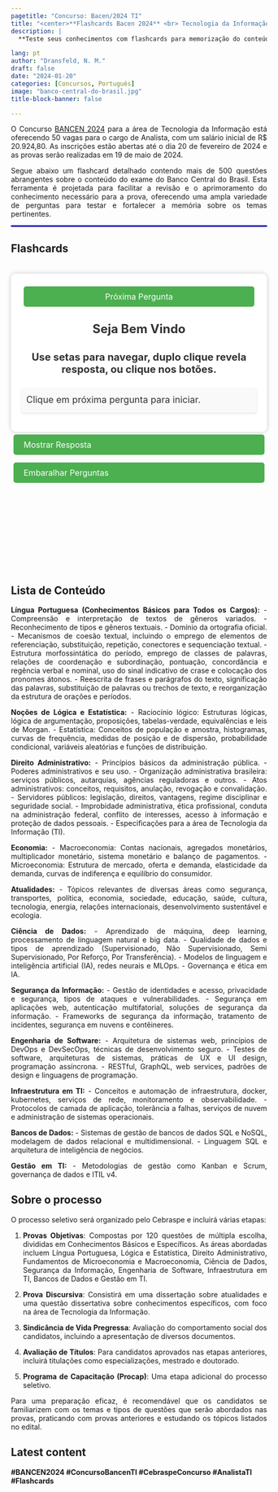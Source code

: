 ```yaml
---
pagetitle: "Concurso: Bacen/2024 TI"
title: "<center>**Flashcards Bacen 2024** <br> Tecnologia da Informação</center>"
description: |
  **Teste seus conhecimentos com flashcards para memorização do conteúdo da prova do BACEN 2024 referente a área da Tecnologia da Informação.**

lang: pt
author: "Dransfeld, N. M."
draft: false
date: "2024-01-20"
categories: [Concursos, Português]
image: "banco-central-do-brasil.jpg"
title-block-banner: false

---
```


::: {style="text-align: justify"}
O Concurso [BANCEN 2024](https://www.bcb.gov.br/acessoinformacao/concursospublicos) para a área de Tecnologia da Informação está oferecendo 50 vagas para o cargo de Analista, com um salário inicial de R\$ 20.924,80. As inscrições estão abertas até o dia 20 de fevereiro de 2024 e as provas serão realizadas em 19 de maio de 2024.

Segue abaixo um flashcard detalhado contendo mais de 500 questões abrangentes sobre o conteúdo do exame do Banco Central do Brasil. Esta ferramenta é projetada para facilitar a revisão e o aprimoramento do conhecimento necessário para a prova, oferecendo uma ampla variedade de perguntas para testar e fortalecer a memória sobre os temas pertinentes.
:::

<hr style="border: 1px solid blue;">


::: panel-tabset
## Flashcards

::: {style="height:600px;"}
```{=HTML}

<!DOCTYPE html>
<html lang="pt-br">
<head>
  <meta charset="UTF-8">
  <meta name="viewport" content="width=device-width, initial-scale=1.0">
  <title>Flash Cards nion</title>
  <style>
    
/* Estilos Padrões (Desktop) */

.spacer {
  height: 20px; /* Ajuste a altura para aumentar ou diminuir o espaço */
}


.FC-buttons-container {
  display: flex;
  flex-direction: column;
}

FC-button {
  padding: 8px 16px; /* Diminuído de 10px 20px para 8px 16px */
  font-size: 10px; /* Diminuído de 16px para 14px */
  background-color: #4CAF50;
  color: #fff;
  border: none;
  border-radius: 5px;
  font-size: 16px;
  cursor: pointer;
  transition: background-color 0.3s ease;
  flex: 1 1 auto; /* Permite que o botão cresça e ocupe espaço igual */
  margin: 5px; /* Espaçamento entre os botões */
}

.big-button {
  font-size: 20px; /* Tamanho maior para botões grandes */
}

.FC-small-button {
  font-size: 16px; /* Tamanho menor para botões pequenos */
}

.FC-card {
  padding: 20px;
  border-radius: 10px;
  box-shadow: 0 0 10px rgba(0,0,0,0.2);
  background-color: #fff;
  text-align: center;
}

.question-style {
  font-size: 24px;
  font-weight: bold;
  color: #333;
}

.answer-style {
  font-size: 18px; /* Tamanho confortável para leitura */
  color: #333; /* Cor mais escura para melhor contraste */
  line-height: 1.6; /* Espaçamento entre as linhas para melhorar a leitura */
  text-align: justify; /* Alinha o texto justificado para um fluxo uniforme */
  padding: 10px; /* Espaço ao redor do texto */
  border-radius: 5px; /* Bordas suavemente arredondadas para o bloco de texto */
  background-color: #f9f9f9; /* Cor de fundo sutil para destacar a área de resposta */
  box-shadow: 0px 2px 4px rgba(0,0,0,0.1); /* Sombra sutil para profundidade */
  margin-top: 20px; /* Mantém uma distância entre a pergunta e a resposta */
}

h1 {
  margin-top: 0;
}

FC-button {
  padding: 10px 20px;
  background-color: #4CAF50;
  color: #fff;
  border: none;
  border-radius: 5px;
  font-size: 16px;
  cursor: pointer;
  transition: background-color 0.3s ease;
}

FC-button:hover {
  background-color: #3e8e41;
}

/* Espaçamento entre botões */
FC-button:not(:last-child) {
    margin-bottom: 10px; /* Ajusta o espaçamento entre os botões */
  }

 /* Estilos para dispositivos móveis (telas menores que 768px) */
@media screen and (max-width: 768px) {
  .FC-container {
        max-width: 96%; /* Faz o container ocupar 100% da largura */
        padding: 10px; /* Ajusta o padding para dispositivos móveis */
  }

  .FC-card {
    padding: 20px;
  }

  .question-style {
    font-size: 20px;
  }

  .answer-style {
    font-size: 18px;
  }

  FC-button {
    padding: 16px 18px;
    font-size: 18px;
  }
}


  </style>
</head>
<body>
  <div class="spacer"></div>
  <div >
 
    <div class="FC-card" id="card">
      <div class="FC-buttons-container">
        <FC-button onclick="nextCard()">Próxima Pergunta</FC-button>
      </div>
      
      <p id="question" class="question-style">Seja Bem Vindo <br> <br> <small>Use setas para navegar, duplo clique revela resposta, ou clique nos botões.</small></p>
      <p id="answer" class="answer-style">Clique em próxima pergunta para iniciar.</p>
    </div>
    <div class="FC-buttons-container">
      <FC-button class="FC-small-button" id="answerButton" onclick="showAnswer()">Mostrar Resposta</FC-button>
      <FC-button class="FC-small-button" onclick="shuffleCards()">Embaralhar Perguntas</FC-button>
    </div>
    
  </div>
  <div class="spacer"></div>

  <script>
  
   var cards = [{question:"O que são gêneros textuais?",answer:"Gêneros textuais são categorias ou formas que os textos assumem em diferentes contextos comunicativos, definidos por suas características linguísticas, estruturais e funcionais."},
     {question:"Qual a diferença entre gênero textual e tipo textual?",answer:"Gênero textual refere-se às diversas formas que os textos podem assumir (como carta, e-mail, notícia), enquanto tipo textual é relacionado à natureza linguística do texto (como narrativo, descritivo, argumentativo)."},
     {question:"O que caracteriza um texto narrativo?",answer:"Um texto narrativo é caracterizado pela presença de uma história com elementos como personagens, enredo, tempo e espaço. Exemplos incluem romances, contos e crônicas."},
     {question:"Como você identifica um texto descritivo?",answer:"Um texto descritivo é marcado pela detalhada descrição de pessoas, objetos, lugares ou sensações, buscando transmitir uma imagem clara ao leitor."},
     {question:"O que é um texto dissertativo-argumentativo?",answer:"Um texto dissertativo-argumentativo é aquele que expõe e defende uma ideia, um ponto de vista, ou um argumento, com o objetivo de convencer o leitor."},
     {question:"Qual a importância do reconhecimento de gêneros textuais em concursos?",answer:"O reconhecimento de gêneros textuais é importante em concursos pois ajuda a compreender a intenção e a estrutura dos textos apresentados, facilitando a interpretação e a resposta às questões."},
     {question:"Como a identificação do gênero textual influencia na interpretação de um texto?",answer:"Identificar o gênero textual ajuda a prever a estrutura e o propósito do texto, orientando a leitura e a interpretação de acordo com as convenções do gênero."},
     {question:"Qual a relevância do contexto na identificação de gêneros textuais?",answer:"O contexto é crucial na identificação de gêneros textuais, pois os elementos como o público-alvo, o meio de circulação e a finalidade influenciam na forma e no conteúdo do texto."},
     {question:"Quais estratégias podem ser usadas para diferenciar gêneros textuais semelhantes?",answer:"Estratégias incluem analisar a estrutura do texto, a linguagem utilizada, o público-alvo, o propósito e o meio de circulação para identificar nuances que diferenciam gêneros textuais semelhantes."},
     {question:"Como a evolução da mídia influencia na emergência de novos gêneros textuais?",answer:"A evolução da mídia, especialmente com a digitalização, influencia na criação de novos gêneros textuais ao introduzir novas formas de comunicação e interação, que demandam adaptações na forma e conteúdo dos textos."},
     {question:"De que maneira o conhecimento sobre gêneros textuais pode auxiliar na escrita?",answer:"O conhecimento sobre gêneros textuais auxilia na escrita ao fornecer modelos estruturais e de linguagem apropriados para diferentes contextos e propósitos comunicativos."},
     {question:"Como o ensino de gêneros textuais contribui para o desenvolvimento de habilidades de leitura e escrita?",answer:"O ensino de gêneros textuais contribui para o desenvolvimento de habilidades de leitura e escrita ao familiarizar os alunos com diferentes estruturas e estilos de texto, melhorando a compreensão e a capacidade de produzir textos eficazes para diversos fins."},
     {question:"O que é coesão textual?",answer:"Coesão textual é o uso de elementos linguísticos que conectam as partes de um texto, tornando-o claro e compreensível. Inclui o uso de pronomes, conjunções, sinônimos, entre outros."},
     {question:"Qual a função dos elementos de referenciação no texto?",answer:"Elementos de referenciação, como pronomes e demonstrativos, são usados para fazer referência a termos ou frases mencionados anteriormente no texto, ajudando a evitar repetições e mantendo a fluidez."},
     {question:"Como os conectores contribuem para a coesão textual?",answer:"Conectores, como conjunções, preposições e advérbios, ligam frases e parágrafos, indicando relações de causa, contraste, tempo, adição etc., e ajudam a guiar o leitor através do texto."},
     {question:"O que são elementos de sequenciação textual?",answer:"Elementos de sequenciação textual são palavras ou frases que ajudam a ordenar as ideias no texto, como numerais, advérbios de tempo e expressões de transição, garantindo uma narrativa lógica e sequencial."},
     {question:"Qual a importância do emprego de tempos e modos verbais na coesão textual?",answer:"Os tempos e modos verbais são cruciais para estabelecer a sequência de eventos e expressar ações, estados e condições, contribuindo para a clareza e a precisão do texto."},
     {question:"Como a substituição lexical pode ser usada para evitar repetições?",answer:"A substituição lexical envolve o uso de sinônimos ou expressões equivalentes para substituir palavras ou frases já utilizadas, evitando repetições desnecessárias e enriquecendo o texto."},
     {question:"De que maneira a coesão textual afeta a compreensibilidade de um texto?",answer:"Uma boa coesão textual garante que as ideias e argumentos no texto sejam apresentados de forma clara e lógica, facilitando a compreensão e a fluidez na leitura."},
     {question:"Qual o papel dos pronomes na coesão textual?",answer:"Os pronomes desempenham um papel crucial na coesão textual ao substituir nomes ou termos anteriormente mencionados, evitando repetições e ajudando a conectar as partes do texto."},
     {question:"Como os diferentes tipos de conectores alteram o sentido das frases?",answer:"Conectores de adição, contraste, causa, consequência, condição, entre outros, alteram o sentido das frases ao estabelecerem diferentes tipos de relações lógicas entre elas, afetando a interpretação do leitor."},
     {question:"Quais são as implicações de usar incorretamente os tempos verbais?",answer:"uso incorreto de tempos verbais pode levar a ambiguidades e confusões, distorcendo o sentido do texto e a sequência cronológica dos eventos ou ações descritas."},
     {question:"Como a coesão textual contribui para a coerência de um texto?",answer:"Enquanto a coesão se refere à ligação formal entre as partes do texto, a coerência relaciona-se ao sentido lógico e à compreensão global. A coesão textual, portanto, é um meio para alcançar a coerência, ajudando a construir um texto significativo e compreensível."},
     {question:"De que maneira a análise de textos literários difere da análise de textos não literários em termos de coesão?",answer:"Em textos literários, a coesão pode ser utilizada de maneira mais artística e menos convencional, enquanto em textos não literários, geralmente segue padrões mais claros e diretos para garantir a precisão e a facilidade de compreensão."},
     {question:"O que é administração pública?",answer:"Administração pública é o conjunto de órgãos, serviços e agentes do Estado que têm como objetivo a gestão dos interesses da sociedade, executando políticas públicas e prestando serviços à população."},
     {question:"Quais são os princípios básicos da administração pública?",answer:"Os princípios básicos da administração pública no Brasil são legalidade, impessoalidade, moralidade, publicidade e eficiência (LIMPE), conforme estabelecido pela Constituição Federal."},
     {question:"O que diferencia a administração direta da indireta?",answer:"Na administração direta, os serviços são prestados por órgãos que fazem parte da estrutura administrativa do governo central, sem personalidade jurídica própria. Na administração indireta, as atividades são realizadas por entidades com personalidade jurídica própria, como autarquias, fundações públicas, empresas públicas e sociedades de economia mista."},
     {question:"O que são autarquias na administração pública?",answer:"Autarquias são entidades administrativas autônomas, criadas por lei, com personalidade jurídica de direito público, patrimônio próprio e atribuições específicas, geralmente relacionadas a serviços de regulamentação e fiscalização."},
     {question:"Qual a função das empresas públicas na administração indireta?",answer:"As empresas públicas são entidades dotadas de personalidade jurídica de direito privado, criadas por lei para a exploração de atividade econômica ou prestação de serviços públicos, com capital exclusivamente público."},
     {question:"Como a eficiência é aplicada na administração pública?",answer:"A eficiência na administração pública refere-se à busca pela melhor utilização dos recursos públicos, otimizando processos e resultados, e atendendo às necessidades da população de forma ágil e eficaz"},
     {question:"Qual o papel das sociedades de economia mista?",answer:"As sociedades de economia mista são entidades com capital misto (público e privado) que realizam atividades econômicas ou prestam serviços públicos, operando sob as regras do direito privado, mas com objetivos alinhados às políticas governamentais."},
     {question:"Como a moralidade impacta a gestão na administração pública?",answer:"A moralidade na administração pública exige que os atos e procedimentos sejam realizados com ética, honestidade e integridade, garantindo a confiança pública e prevenindo a corrupção e o abuso de poder."},
     {question:"Qual a importância da publicidade na administração pública?",answer:"A publicidade é fundamental na administração pública para assegurar a transparência dos atos governamentais, permitindo o controle e a fiscalização por parte da população e de órgãos competentes."},
     {question:"Como as fundações públicas se enquadram na administração pública?",answer:"As fundações públicas são entidades com personalidade jurídica de direito público ou privado, criadas para realizar atividades não lucrativas de interesse público, como educação, cultura e pesquisa."},
     {question:"De que maneira a impessoalidade é observada na administração pública?",answer:"A impessoalidade na administração pública assegura que os atos e decisões sejam tomados com base em critérios objetivos e legais, sem favoritismos ou discriminações, garantindo igualdade de tratamento aos cidadãos."},
     {question:"Qual o impacto da legalidade na administração pública?",answer:"A legalidade garante que todas as ações da administração pública estejam em conformidade com as leis. É um princípio que restringe o poder estatal e protege o cidadão de ações arbitrárias do governo. ​"},
     {question:"O que é organização administrativa brasileira?",answer:"A organização administrativa brasileira refere-se à estruturação do Estado e suas entidades para o cumprimento de suas funções, incluindo a administração direta e indireta, autarquias, fundações públicas, empresas públicas, entre outras."},
     {question:"Qual o conceito de serviços públicos?",answer:"Serviços públicos são todas as atividades realizadas pelo Estado ou por seus delegados, sob regime de direito público, com o objetivo de satisfazer necessidades essenciais ou secundárias da coletividade."},
     {question:"Quais são os princípios básicos dos serviços públicos?",answer:"Os princípios básicos dos serviços públicos incluem a continuidade, a eficiência, a segurança, a atualidade, a generalidade, a cortesia na sua prestação e a modicidade das tarifas."},
     {question:"O que são autarquias e qual sua função?",answer:"Autarquias são entidades autônomas criadas por lei específica, com patrimônio próprio e capacidade administrativa, destinadas a realizar atividades típicas da Administração Pública."},
     {question:"O que são agências reguladoras e qual seu papel?",answer:"Agências reguladoras são autarquias de regime especial, criadas para regular e fiscalizar atividades de interesse público, especialmente em setores econômicos relevantes e estratégicos."},
     {question:"Como as agências executivas diferem de outras entidades da Administração Indireta?",answer:"As agências executivas são autarquias ou fundações que, por iniciativa própria e mediante contrato com o Ministério supervisor, adquirem uma qualificação especial visando à melhoria da eficiência e redução de custos."},
     {question:"O que são fundações públicas e como são classificadas?",answer:"Fundações públicas são entidades dotadas de personalidade jurídica de direito público ou privado, criadas em virtude de autorização legislativa, para o desenvolvimento de atividades que não exijam execução por órgãos ou entidades de direito público."},
     {question:"Qual a característica principal das empresas públicas?",answer:"Empresas públicas são entidades com personalidade jurídica de direito privado, criadas por lei para a exploração de atividade econômica, sob a forma de sociedade anônima, cujas ações com direito a voto pertençam majoritariamente ao Estado."},
     {question:"Como as sociedades de economia mista se diferenciam das empresas públicas?",answer:"As sociedades de economia mista são entidades de direito privado, criadas por lei, onde o Estado tem a maioria do capital votante, mas há participação do capital privado. Diferem das empresas públicas, que são integralmente de capital público."},
     {question:"Qual a importância das agências reguladoras no controle de serviços públicos?",answer:"As agências reguladoras têm papel fundamental no controle, regulação e fiscalização de serviços públicos e atividades econômicas, garantindo a qualidade dos serviços, protegendo os interesses dos consumidores e incentivando a competição."},
     {question:"De que maneira a autonomia das autarquias impacta na administração pública?",answer:"A autonomia das autarquias permite que elas operem com certa independência, focando em suas áreas específicas de atuação, o que pode resultar em maior eficiência e especialização no cumprimento de suas funções."},
     {question:"Como a atuação das empresas públicas e sociedades de economia mista se alinha aos interesses do Estado?",answer:"Empresas públicas e sociedades de economia mista alinham-se aos interesses do Estado ao executarem atividades econômicas ou serviços de interesse público, combinando a eficiência empresarial com objetivos sociais e estratégicos definidos pelo governo. ​"},
     {question:"O que é improbidade administrativa?",answer:"Improbidade administrativa é a conduta ilegal ou desonesta praticada por agentes públicos ou terceiros que interagem com a administração pública, resultando em prejuízo ao erário, enriquecimento ilícito ou violação dos princípios administrativos."},
     {question:"Quais são os tipos principais de improbidade administrativa?",answer:"Os tipos principais incluem enriquecimento ilícito, prejuízo ao erário e violação dos princípios da administração pública."},
     {question:"Como a lei pune os atos de improbidade administrativa?",answer:"A Lei de Improbidade Administrativa prevê punições que incluem perda da função pública, suspensão dos direitos políticos, multa civil, e proibição de contratar com o poder público ou receber benefícios fiscais."},
     {question:"O que caracteriza um ato de enriquecimento ilícito na administração pública?",answer:"Caracteriza-se pela obtenção de vantagens patrimoniais indevidas por parte do agente público ou terceiros, em razão do exercício de cargo, mandato, função, emprego ou atividade nas entidades públicas."},
     {question:"Qual a diferença entre improbidade administrativa e corrupção?",answer:"Enquanto a corrupção envolve necessariamente a oferta ou recebimento de vantagem indevida, a improbidade administrativa é um conceito mais amplo, incluindo também atos que causam prejuízo ao erário ou violam princípios administrativos, independentemente de recebimento de vantagem."},
     {question:"Quais são as consequências sociais da improbidade administrativa?",answer:"As consequências sociais incluem a perda de confiança na administração pública, desperdício de recursos públicos, desigualdade na distribuição de serviços públicos e impacto negativo no desenvolvimento social e econômico."},
     {question:"Quais medidas preventivas podem ser adotadas contra a improbidade administrativa?",answer:"Medidas preventivas incluem a implementação de sistemas de controle interno, treinamento e conscientização de servidores, adoção de códigos de ética, e a promoção de uma cultura de integridade e responsabilidade."},
     {question:"Como se dá a responsabilização de terceiros envolvidos em atos de improbidade administrativa?",answer:"Terceiros que se beneficiam ou contribuem para atos de improbidade podem ser responsabilizados juntamente com os agentes públicos, enfrentando as mesmas penalidades legais, como multas e proibições."},
     {question:"O que é o Código de Conduta da Alta Administração Federal?",answer:"O Código de Conduta da Alta Administração Federal é um conjunto de normas éticas e de comportamento que deve ser seguido pelos altos funcionários do governo, visando garantir a integridade e a transparência na administração pública."},
     {question:"Qual a finalidade do Código de Conduta da Alta Administração Federal?",answer:"A finalidade é orientar a conduta dos altos administradores públicos, promovendo a ética, a integridade e a legalidade no exercício de suas funções."},
     {question:"Quem deve seguir o Código de Conduta da Alta Administração Federal?",answer:"O Código de Conduta deve ser seguido por altos funcionários do governo, incluindo ministros, secretários-executivos, presidentes de autarquias, fundações, empresas públicas e sociedades de economia mista."},
     {question:"Como o Código de Conduta da Alta Administração Federal trata conflitos de interesse?",answer:"O Código estabelece diretrizes para evitar conflitos de interesse, exigindo que os administradores públicos não participem de decisões ou atividades que possam beneficiar interesses pessoais ou de terceiros relacionados."},
     {question:"Que tipos de atividades são consideradas incompatíveis com o Código de Conduta?",answer:"Atividades incompatíveis incluem o uso de informações privilegiadas para benefício próprio, a participação em empresas que possam ter conflitos de interesse com a administração pública, entre outras."},
     {question:"Qual é o processo para lidar com violações do Código de Conduta?",answer:"Em caso de violações, geralmente há um processo de investigação e, se a violação for confirmada, podem ser aplicadas sanções, que variam desde advertências até a exoneração do cargo."},
     {question:"Como o Código de Conduta promove a transparência na administração pública?",answer:"O Código promove a transparência ao exigir que os administradores públicos declarem seus bens e rendas, e ao estabelecer normas claras sobre a conduta ética e profissional, tornando suas ações mais abertas ao escrutínio público."},
     {question:"O Código de Conduta prevê alguma forma de monitoramento ou auditoria?",answer:"Sim, o Código geralmente prevê algum tipo de monitoramento ou auditoria, seja por órgãos internos ou externos, para assegurar o cumprimento de suas diretrizes."},
     {question:"Qual o objetivo principal do Código de Conduta da Alta Administração Federal?",answer:"Estabelecer regras éticas de conduta para autoridades da alta Administração Pública Federal, visando a integridade e transparência do processo decisório governamental."},
     {question:"A quem se aplicam as normas deste Código de conduta da alta administração?",answer:"Aplicam-se a Ministros e Secretários de Estado, titulares de cargos de natureza especial, secretários-executivos, secretários ou autoridades equivalentes de alto nível, e presidentes e diretores de agências nacionais, autarquias, fundações públicas, empresas públicas e sociedades de economia mista."},
     {question:"Quais são os padrões éticos exigidos das autoridades públicas?",answer:"Integridade, moralidade, clareza de posições e decoro, tanto em atividades públicas quanto privadas, para prevenir conflitos de interesse."},
     {question:"Qual é a obrigação das autoridades públicas em relação à declaração de bens?",answer:"Devem enviar à Comissão de Ética Pública informações sobre sua situação patrimonial que possa gerar conflito de interesses, dentro de dez dias após a posse."},
     {question:"Como devem ser tratadas as alterações significativas no patrimônio das autoridades?",answer:"Devem ser imediatamente comunicadas à Comissão de Ética Pública, especialmente se envolverem gestão patrimonial que possa ser afetada por decisões governamentais."},
     {question:"É permitido às autoridades públicas manter participações em empresas?",answer:"Sim, mas se a participação for superior a cinco por cento em certos tipos de empresas, isso deve ser tornado público."},
     {question:"A autoridade pública pode receber remuneração ou favores de fontes privadas?",answer:"Não, exceto participações em eventos como seminários ou congressos, com transparência sobre remunerações e despesas de viagem."},
     {question:"Quais são as restrições sobre a aceitação de presentes pelas autoridades públicas?",answer:"Não podem aceitar presentes, exceto de autoridades estrangeiras em casos protocolares ou brindes sem valor comercial ou de valor inferior a R$ 100."},
     {question:"O que deve fazer uma autoridade pública em caso de conflito de interesses?",answer:"Deve esclarecer a existência de eventual conflito de interesses e comunicar qualquer fato impeditivo de sua participação em decisões coletivas."},
     {question:"Como devem agir as autoridades públicas após deixar o cargo em relação a negócios ou trabalhos futuros?",answer:"Não podem atuar em benefício ou nome de entidades em processos do qual tenham participado, nem prestar consultoria valendo-se de informações privilegiadas obtidas no cargo."},
     {question:"Quais são as sanções para a violação das normas estipuladas neste Código?",answer:"Advertência para autoridades no exercício do cargo e censura ética para aquelas que já deixaram o cargo."},
     {question:"Como é tratada a apuração de atos em desrespeito ao Código?",answer:"A Comissão de Ética Pública instaura o processo, permitindo a defesa da autoridade pública e, se procedente a denúncia, aplica as penalidades adequadas."},
     {question:"O que são contas do sistema monetário?",answer:"Contas do sistema monetário são registros que detalham os fluxos monetários e financeiros de uma economia, incluindo a oferta de moeda, o crédito disponível e as dívidas."},
     {question:"Quais são os componentes principais das contas do sistema monetário?",answer:"Os componentes principais incluem a base monetária, os agregados monetários (como M1, M2, M3), e outras variáveis como crédito total, reservas bancárias e passivos."},
     {question:"Como a oferta de moeda é medida e classificada nas contas do sistema monetário?",answer:"A oferta de moeda é medida pelos agregados monetários: M1 (moeda em circulação mais depósitos à vista), M2 (M1 mais depósitos de poupança e títulos), e M3 (M2 mais depósitos a prazo e outros ativos líquidos)."},
     {question:"Qual é a diferença entre M1, M2 e M3?",answer:"M1 representa a forma mais líquida de dinheiro, M2 inclui M1 mais formas de dinheiro com menor liquidez, e M3 é ainda mais abrangente, incluindo grandes depósitos a prazo e outros ativos."},
     {question:"Como as contas do sistema monetário são utilizadas pelos bancos centrais?",answer:"Os bancos centrais usam as contas do sistema monetário para formular e implementar políticas monetárias, controlar a inflação, e garantir a estabilidade financeira."},
     {question:"O que é a base monetária e qual é sua importância?",answer:"A base monetária é a soma do dinheiro em circulação e das reservas bancárias. Ela é importante porque representa a quantidade de dinheiro que o banco central injetou na economia."},
     {question:"Como o multiplicador monetário se relaciona com as contas do sistema monetário?",answer:"O multiplicador monetário descreve como a base monetária afeta os agregados monetários maiores (M1, M2, M3), mostrando a relação entre o dinheiro base e a oferta total de dinheiro."},
     {question:"Qual é o impacto das reservas bancárias nas contas do sistema monetário?",answer:"As reservas bancárias, que são depósitos que os bancos mantêm no banco central, influenciam a capacidade dos bancos de conceder créditos e, portanto, afetam a oferta monetária e a atividade econômica."},
     {question:"Como as contas do sistema monetário são afetadas pela política fiscal?",answer:"A política fiscal, através de gastos do governo e arrecadação de impostos, pode afetar a demanda agregada, o que, por sua vez, pode influenciar a oferta de moeda e as decisões de política monetária."},
     {question:"Quais são os desafios na gestão das contas do sistema monetário?",answer:"Os desafios incluem equilibrar a oferta de moeda com as metas de inflação, responder a choques econômicos, e manter a estabilidade financeira em face de mudanças no mercado."},
     {question:"Como as contas do sistema monetário interagem com os mercados financeiros?",answer:"As contas do sistema monetário afetam os mercados financeiros por meio das taxas de juros, disponibilidade de crédito e expectativas de inflação, influenciando investimentos e decisões de consumo."},
     {question:"Qual é o papel das contas do sistema monetário na prevenção de crises financeiras?",answer:"As contas do sistema monetário ajudam a monitorar e gerenciar riscos sistêmicos, permitindo que os bancos centrais e reguladores financeiros tomem medidas preventivas contra instabilidades e crises."},
     {question:"O que é a estrutura de mercado em economia?",answer:"Estrutura de mercado refere-se à organização e características de um mercado, incluindo o número e tamanho dos produtores, o tipo de produto, o grau de competição e o poder de mercado."},
     {question:"Quais são as principais formas de organização da atividade econômica?",answer:"As principais formas incluem economia de mercado (capitalismo), economia planejada (socialismo) e economias mistas, que combinam elementos de ambas."},
     {question:"Como o papel dos preços se manifesta em uma economia de mercado?",answer:"Em uma economia de mercado, os preços servem como sinais para alocação de recursos, indicando a oferta e demanda de bens e serviços, e ajudando a coordenar decisões de produção e consumo."},
     {question:"O que é custo de oportunidade e por que é importante na economia?",answer:"Custo de oportunidade é o valor da melhor alternativa perdida ao se tomar uma decisão. É crucial na análise econômica porque ajuda a entender as implicações de escolhas e a alocação de recursos escassos."},
     {question:"O que são fronteiras das possibilidades de produção?",answer:"A fronteira das possibilidades de produção é um modelo gráfico que mostra as combinações máximas de diferentes bens que uma economia pode produzir, dada a quantidade de recursos disponíveis e a tecnologia."},
     {question:"Como a concorrência perfeita é caracterizada em uma estrutura de mercado?",answer:"A concorrência perfeita é caracterizada por muitos pequenos vendedores e compradores, produtos homogêneos, livre entrada e saída do mercado e acesso perfeito à informação."},
     {question:"O que diferencia o monopólio de outras estruturas de mercado?",answer:"No monopólio, existe apenas um único vendedor no mercado, sem substitutos próximos, permitindo que o monopolista controle os preços e a quantidade de bens ou serviços."},
     {question:"Como o oligopólio funciona em termos de estrutura de mercado?",answer:"Em um oligopólio, poucas empresas dominam o mercado. Estas empresas podem influenciar os preços e as condições do mercado, mas também devem considerar as ações de seus poucos concorrentes."},
     {question:"Qual é a importância da elasticidade-preço da demanda na estrutura de mercado?",answer:"A elasticidade-preço da demanda mede como a quantidade demandada de um bem ou serviço muda em resposta a mudanças em seu preço. É importante para entender como os consumidores reagem a mudanças de preços em diferentes mercados."},
     {question:"Como as falhas de mercado afetam a eficiência econômica?",answer:"Falhas de mercado ocorrem quando os mercados não alocam recursos de maneira eficiente, levando a resultados subótimos, como externalidades, bens públicos e informação assimétrica."},
     {question:"O que são barreiras à entrada e como elas afetam a estrutura de mercado?",answer:"Barreiras à entrada são obstáculos que impedem ou dificultam a entrada de novas empresas em um mercado, afetando a concorrência e a dinâmica do mercado."},
     {question:"Como os governos podem intervir em diferentes estruturas de mercado?",answer:"Os governos podem intervir através de regulamentações, políticas antitruste, subsídios, impostos e fornecimento de bens públicos, buscando corrigir falhas de mercado e promover a equidade e eficiência econômica."},
     {question:"O que são Grandes Modelos de Linguagem (LLM)?",answer:"Grandes Modelos de Linguagem (LLM, do inglês 'Large Language Models') são sistemas de inteligência artificial baseados em aprendizado de máquina, projetados para entender, interpretar e gerar linguagem humana de maneira natural e coerente."},
     {question:"O que é IA generativa?",answer:"IA generativa refere-se a sistemas de inteligência artificial que podem criar conteúdo original, como texto, imagens ou música, aprendendo a partir de grandes volumes de dados existentes."},
     {question:"Como os LLMs são treinados?",answer:"Os LLMs são treinados usando técnicas de aprendizado profundo, em especial redes neurais, alimentados por grandes conjuntos de dados textuais para aprender padrões, estruturas linguísticas e variações da linguagem."},
     {question:"Qual a aplicação prática dos LLMs?",answer:"Os LLMs têm aplicações variadas, como assistentes virtuais, tradução automática, geração de conteúdo, sumarização de textos, resposta a perguntas, entre outros."},
     {question:"Quais são os desafios associados ao desenvolvimento de LLMs?",answer:"Os desafios incluem lidar com viés nos dados de treinamento, garantir a precisão e relevância das respostas, entender contextos complexos e gerenciar as demandas computacionais para treinamento e operação dos modelos."},
     {question:"Como os LLMs lidam com diferentes idiomas?",answer:"Alguns LLMs são treinados em múltiplos idiomas, permitindo que entendam e gerem texto em diversas línguas. Isso é alcançado através do treinamento com grandes conjuntos de dados multilíngues."},
     {question:"Qual o impacto da IA generativa na criatividade humana?",answer:"A IA generativa pode ser vista como uma ferramenta que amplia a criatividade humana, ajudando a gerar ideias e conceitos inovadores. No entanto, também levanta questões sobre originalidade e direitos autorais."},
     {question:"Como a ética é abordada no desenvolvimento de LLMs?",answer:"A ética no desenvolvimento de LLMs envolve garantir que os modelos não perpetuem preconceitos, respeitem a privacidade e não sejam usados para propósitos prejudiciais. Isso exige uma abordagem cuidadosa na seleção de dados e no design dos algoritmos."},
     {question:"Quais são as técnicas de aprendizado de máquina utilizadas nos LLMs?",answer:"As técnicas incluem redes neurais profundas, especialmente modelos de atenção como o Transformer, que permitem aos LLMs focar em partes relevantes do texto durante o treinamento e a geração de respostas."},
     {question:"Como os LLMs lidam com informações factualmente incorretas ou enganosas?",answer:"LLMs podem, ocasionalmente, gerar informações incorretas ou enganosas, devido a limitações no entendimento do contexto ou viés nos dados de treinamento. É importante verificar a veracidade das informações e continuar aprimorando os modelos."},
     {question:"Qual é o futuro dos LLMs na IA?",answer:"O futuro dos LLMs inclui melhorias na precisão, na capacidade de compreensão contextual e na interação multimodal. Eles também estão se tornando mais eficientes e acessíveis para uma gama mais ampla de aplicações."},
     {question:"Como os LLMs podem ser integrados a outras tecnologias de IA?",answer:"Os LLMs podem ser integrados a outras tecnologias de IA, como sistemas de visão computacional ou análise de dados, para criar soluções mais abrangentes e sofisticadas em áreas como automação de escritórios, assistência médica e educação. ​"},
     {question:"O que é a segurança em nuvens?",answer:"Segurança em nuvens é um conjunto de políticas, tecnologias, aplicações e controles utilizados para proteger dados, aplicações e a infraestrutura associada à computação em nuvem."},
     {question:"Quais são os tipos principais de serviços de nuvem e como eles impactam a segurança?",answer:"Os principais tipos são Infraestrutura como Serviço (IaaS), Plataforma como Serviço (PaaS) e Software como Serviço (SaaS). Cada um apresenta diferentes níveis de controle para o usuário, impactando as estratégias e ferramentas de segurança apropriadas."},
     {question:"O que são contêineres em computação e como eles se relacionam com a segurança em nuvens?",answer:"Contêineres são unidades de software que contêm todo o código, configurações e dependências necessárias para rodar uma aplicação. Eles oferecem isolamento e portabilidade, o que é crucial para a segurança em ambientes de nuvem."},
     {question:"Como a criptografia é utilizada na segurança de dados na nuvem?<br><br>",answer:"A criptografia é usada para proteger dados em trânsito e em repouso, assegurando que apenas usuários autorizados possam acessar e interpretar esses dados."},
     {question:"Quais são as principais vulnerabilidades associadas ao uso de contêineres?",answer:"As principais vulnerabilidades incluem configurações inseguras, uso de imagens de contêineres não confiáveis, falhas na segregação de contêineres e problemas de gerenciamento de segredos."},
     {question:"Como funciona o gerenciamento de identidade e acesso na nuvem?",answer:"O gerenciamento de identidade e acesso envolve a identificação de usuários e o controle de seu acesso a recursos na nuvem com base em suas permissões."},
     {question:"O que é uma API de nuvem e qual é o seu papel na segurança em nuvens?",answer:"Uma API de nuvem é uma interface que permite a interação programática com serviços de nuvem. Ela desempenha um papel crítico na segurança, pois deve ser protegida contra acessos não autorizados e ataques."},
     {question:"Quais são as melhores práticas para garantir a segurança em ambientes de nuvem multi-tenant?",answer:"As melhores práticas incluem a implementação de controles rigorosos de acesso, criptografia de dados, segmentação de rede e monitoramento contínuo de segurança."},
     {question:"Como as ferramentas de detecção e resposta a incidentes funcionam na nuvem?",answer:"Essas ferramentas monitoram os ambientes de nuvem em busca de atividades suspeitas ou maliciosas, alertando os administradores e respondendo automaticamente a incidentes de segurança."},
     {question:"O que são acordos de nível de serviço (SLAs) e como eles afetam a segurança em nuvens?",answer:"SLAs são contratos que estabelecem os padrões de desempenho e disponibilidade dos serviços de nuvem. Eles podem incluir compromissos relacionados à segurança, como tempo de resposta a incidentes e protocolos de backup."},
     {question:"Como a computação sem servidor afeta a segurança em nuvens?",answer:"A computação sem servidor, onde o provedor de nuvem gerencia a infraestrutura, apresenta desafios únicos de segurança, como a responsabilidade compartilhada pela segurança entre o provedor e o usuário."},
     {question:"Quais são as considerações legais e de conformidade relacionadas à segurança em nuvens?",answer:"As considerações incluem a adesão a regulamentos de proteção de dados, como o GDPR, e a necessidade de garantir que os provedores de nuvem cumpram as leis e normas relevantes."},
     {question:"Como os controles de segurança de rede são aplicados em ambientes de nuvem?",answer:"Os controles de segurança de rede em ambientes de nuvem incluem firewalls, gateways de VPN, sistemas de detecção e prevenção de intrusões, e outras ferramentas para monitorar e proteger o tráfego de rede."},
     {question:"Como a conformidade regulatória afeta a segurança em nuvem?",answer:"A conformidade regulatória afeta a segurança em nuvem exigindo que as organizações sigam padrões específicos para proteção de dados, o que pode incluir requisitos de localização de dados, controle de acesso e auditorias."},
     {question:"O que é um ataque cibernético?",answer:"Um ataque cibernético é uma tentativa de explorar vulnerabilidades em sistemas de computadores, redes ou dispositivos para ganhar acesso não autorizado, roubar, alterar ou destruir informações."},
     {question:"O que são vulnerabilidades em segurança da informação?",answer:"Vulnerabilidades são falhas ou fraquezas em sistemas de computadores que podem ser exploradas por atacantes para comprometer a segurança do sistema."},
     {question:"O que é um ataque de phishing?",answer:"Phishing é um tipo de ataque onde o atacante se passa por uma entidade confiável em uma comunicação eletrônica para enganar as vítimas a fornecerem informações sensíveis, como senhas e detalhes de cartão de crédito."},
     {question:"Como funciona um ataque de injeção SQL?",answer:"Um ataque de injeção SQL ocorre quando um invasor insere um código SQL malicioso em uma entrada de dados, explorando vulnerabilidades em aplicativos que usam bancos de dados SQL, para acessar ou manipular dados."},
     {question:"O que é um ataque DDoS?",answer:"Um ataque de negação de serviço distribuído (DDoS) visa sobrecarregar um sistema ou rede com um fluxo excessivo de tráfego de internet, causando lentidão ou indisponibilidade do serviço."},
     {question:"Qual a diferença entre um vírus e um worm?",answer:"Um vírus é um tipo de malware que precisa de um programa hospedeiro para se espalhar, enquanto um worm é um malware autônomo que se propaga através de redes sem a necessidade de um hospedeiro."},
     {question:"Como um ataque de man-in-the-middle é realizado?",answer:"Em um ataque man-in-the-middle, um invasor intercepta a comunicação entre duas partes, podendo ler, modificar e redirecionar os dados sem o conhecimento das partes envolvidas."},
     {question:"O que são ataques de ransomware?",answer:"Ransomware é um tipo de malware que criptografa os arquivos da vítima, exigindo um resgate para restaurar o acesso. Os ataques de ransomware podem bloquear o acesso a dados importantes, causando grandes prejuízos."},
     {question:"O que é um ataque de engenharia social?",answer:"Engenharia social é uma técnica de manipulação psicológica usada para enganar usuários e obter acesso confidencial. Envolve enganar as pessoas para que revelem informações sensíveis ou realizem ações que comprometam a segurança."},
     {question:"Como funcionam os ataques de cross-site scripting (XSS)?",answer:"XSS é um ataque que explora vulnerabilidades em aplicativos web, permitindo que o atacante injete scripts maliciosos em páginas vistas por outros usuários. Esses scripts podem acessar informações confidenciais ou manipular a experiência do usuário."},
     {question:"O que é uma exploração de dia zero e por que é perigosa?",answer:"Uma exploração de dia zero é um ataque que tira proveito de uma vulnerabilidade de segurança desconhecida ou não corrigida em software. É perigosa porque não existe defesa conhecida ou patch disponível no momento do ataque."},
     {question:"Qual é a importância de testes de penetração na identificação de vulnerabilidades?",answer:"Testes de penetração são importantes para identificar e corrigir vulnerabilidades de segurança em sistemas e redes. Eles simulam ataques para avaliar a robustez das defesas e identificar pontos fracos que precisam ser fortalecidos. ​"},
     {question:"O que são frameworks de segurança da informação?",answer:"Frameworks de segurança da informação são conjuntos de padrões, práticas e diretrizes projetadas para ajudar organizações a gerenciar riscos de segurança cibernética e proteger informações."},
     {question:"O que é o MITRE ATT&CK e qual seu objetivo?",answer:"O MITRE ATT&CK é um framework globalmente acessível de conhecimento que descreve as táticas e técnicas usadas por invasores cibernéticos. Seu objetivo é oferecer uma base para desenvolver estratégias de defesa cibernética específicas e eficientes."},
     {question:"Como os CIS Controls ajudam na segurança da informação?",answer:"Os CIS Controls são um conjunto de práticas recomendadas para a defesa cibernética, que ajudam organizações a prevenir, detectar e mitigar ameaças comuns e avançadas."},
     {question:"Qual é a função do NIST CyberSecurity Framework?",answer:"O NIST CyberSecurity Framework fornece um conjunto de diretrizes e melhores práticas para ajudar organizações a gerenciar e reduzir riscos de segurança cibernética."},
     {question:"Como o MITRE ATT&CK pode ser aplicado em uma organização?",answer:"O MITRE ATT&CK pode ser aplicado para avaliar e melhorar sistemas de detecção, implementar defesas mais robustas e realizar simulações de ataques para testar a eficácia das medidas de segurança."},
     {question:"De que forma os CIS Controls diferem de outros frameworks de segurança?",answer:"Os CIS Controls são focados em ações práticas e diretas que podem ser implementadas para melhorar a segurança, tornando-os acessíveis e aplicáveis a uma ampla gama de organizações."},
     {question:"O que são as categorias e subcategorias do NIST CyberSecurity Framework?",answer:"As categorias do NIST CSF são Identificar, Proteger, Detectar, Responder e Recuperar. Cada categoria tem subcategorias que fornecem orientações específicas para implementar controles e medidas de segurança."},
     {question:"Como o MITRE ATT&CK ajuda na compreensão de ataques cibernéticos avançados?",answer:"O MITRE ATT&CK detalha as técnicas, táticas e procedimentos (TTPs) usados em ataques cibernéticos avançados, permitindo que os defensores entendam melhor e se preparem contra essas ameaças."},
     {question:"Quais são os principais benefícios de implementar os CIS Controls?",answer:"Os principais benefícios incluem a redução de vulnerabilidades, melhoria na postura de segurança, e a criação de uma base sólida para a defesa contra uma variedade de ameaças cibernéticas."},
     {question:"Como o NIST CSF se integra com outras normas de segurança cibernética?",answer:"O NIST CSF é projetado para ser compatível com outras normas e práticas de segurança, como ISO 27001 e COBIT, permitindo que as organizações alinhem várias diretrizes de segurança de forma eficiente."},
     {question:"Quais desafios podem surgir na implementação do MITRE ATT&CK em uma organização?",answer:"Desafios podem incluir a necessidade de conhecimento técnico especializado, recursos para análise e implementação das informações do framework, e integração com as estratégias de segurança existentes."},
     {question:"Como os CIS Controls e o NIST CSF se complementam?",answer:"Enquanto os CIS Controls oferecem ações específicas e práticas para melhorar a segurança, o NIST CSF fornece um modelo mais abrangente para gerenciamento de riscos, permitindo que as organizações utilizem ambos de maneira complementar."},
     {question:"O que é o protocolo HTTP?",answer:"HTTP (Hypertext Transfer Protocol) é um protocolo de comunicação utilizado para transferir informações na web, principalmente páginas web e seus componentes."},
     {question:"Como o HTTP/2 melhora a performance em comparação com o HTTP?",answer:"HTTP/2 introduz melhorias como multiplexação (várias requisições em uma única conexão TCP), compressão de cabeçalhos e priorização de requisições, melhorando a eficiência e a velocidade das comunicações web."},
     {question:"O que é gRPC e em que cenários é utilizado?",answer:"gRPC é um framework de chamada de procedimento remoto de alto desempenho que suporta comunicação entre serviços. É comumente usado em sistemas distribuídos, microserviços e APIs de alto desempenho."},
     {question:"Como os WebSockets facilitam a comunicação em tempo real?",answer:"WebSockets permitem uma comunicação bidirecional e em tempo real entre o cliente e o servidor, estabelecendo um canal persistente que é mais eficiente do que as requisições HTTP tradicionais."},
     {question:"Qual é o propósito do TLS em sistemas web?",answer:"TLS (Transport Layer Security) é um protocolo de segurança usado para criptografar a comunicação na internet, protegendo dados sensíveis e garantindo a segurança das transações online."},
     {question:"Qual é a função dos servidores proxy em uma arquitetura web?",answer:"Servidores proxy atuam como intermediários entre usuários e servidores web, podendo fornecer funcionalidades como balanceamento de carga, cache de conteúdo, filtragem de solicitações e aumento da segurança."},
     {question:"Como o cache melhora o desempenho de sistemas web?",answer:"O cache armazena cópias locais de recursos frequentemente acessados, reduzindo a latência, diminuindo a carga nos servidores e melhorando a experiência do usuário."},
     {question:"Qual é a importância do DNS em sistemas web?",answer:"DNS (Domain Name System) traduz nomes de domínio fáceis de lembrar em endereços IP, facilitando a localização de sites e serviços na internet."},
     {question:"Como o balanceamento de carga é implementado em sistemas web?",answer:"O balanceamento de carga é implementado por meio de hardware ou software que distribui o tráfego de rede entre vários servidores, evitando sobrecargas e maximizando a disponibilidade e a eficiência."},
     {question:"Quais são as estratégias para a tolerância a falhas em sistemas web?",answer:"Estratégias incluem redundância de sistemas e dados, failover automático, sistemas de backup e recuperação, e design resiliente que permite a continuidade das operações em caso de falhas."},
     {question:"Como a escalabilidade é alcançada em sistemas web?",answer:"A escalabilidade é alcançada por meio da capacidade de aumentar ou diminuir recursos, como servidores e largura de banda, conforme necessário, e pelo uso de arquiteturas distribuídas que permitem o crescimento eficiente."},
     {question:"Quais são os desafios na implementação de HTTPS em comparação com HTTP?",answer:"Desafios na implementação de HTTPS incluem a necessidade de certificados SSL/TLS, potencial aumento na latência devido à criptografia e descriptografia dos dados, e a complexidade na configuração e manutenção da segurança. ​​<br><br><br><br>"},
     {question:"O que significa GoF em padrões de design de software?",answer:"GoF significa 'Gang of Four', que se refere aos quatro autores do livro 'Design Patterns: Elements of Reusable Object-Oriented Software'. Eles introduziram vários padrões de design de software que são amplamente utilizados na programação orientada a objetos."},
     {question:"O que são padrões GRASP?",answer:"GRASP significa 'General Responsibility Assignment Software Patterns'. São um conjunto de princípios ou padrões usados no design orientado a objetos para atribuir responsabilidades às classes e objetos."},
     {question:"Qual é a importância dos padrões de design GoF?",answer:"Os padrões de design GoF são importantes porque fornecem soluções comprovadas e eficientes para problemas comuns de design de software, promovendo a reutilização de código e a modularidade."},
     {question:"Dê um exemplo de um padrão de design GoF e sua aplicação.",answer:"Um exemplo é o padrão Singleton, que garante que uma classe tenha apenas uma instância e fornece um ponto de acesso global a essa instância. É útil para gerenciar recursos compartilhados, como conexões de banco de dados."},
     {question:"Como os padrões GRASP diferem dos padrões GoF?",answer:"Enquanto os padrões GoF focam em soluções específicas para problemas de design (como criação de objetos e composição de classes), os padrões GRASP focam em atribuir responsabilidades de software, orientando o processo de design a um nível mais conceitual."},
     {question:"Qual o impacto dos padrões de design na manutenibilidade do software?",answer:"Os padrões de design melhoram a manutenibilidade do software ao promover um design claro, modular e reutilizável, facilitando a compreensão, a modificação e a extensão do código."},
     {question:"Por que é importante entender os padrões GRASP ao trabalhar com orientação a objetos?",answer:"Entender os padrões GRASP é importante na orientação a objetos porque eles ajudam a determinar como distribuir responsabilidades de forma eficaz entre diferentes objetos, resultando em um design de software mais coeso e menos acoplado."},
     {question:"Como o padrão de design 'Factory Method' do GoF é utilizado?",answer:"O padrão 'Factory Method' é utilizado para criar instâncias de classes. Ele permite que subclasses decidam quais classes instanciar, promovendo flexibilidade e desacoplamento entre o criador e as classes concretas."},
     {question:"Qual é a relação entre os padrões GoF e os princípios SOLID?",answer:"Os padrões GoF complementam os princípios SOLID (Single Responsibility, Open-Closed, Liskov Substitution, Interface Segregation, Dependency Inversion), ambos promovendo práticas de design de software robustas e eficientes."},
     {question:"Como o padrão 'Observer' do GoF é aplicado em aplicações modernas?",answer:"O padrão 'Observer' é utilizado em aplicações que necessitam de atualizações em tempo real, como interfaces gráficas de usuário (GUIs) e aplicações que respondem a eventos externos. Ele permite que objetos se inscrevam para receber notificações de mudanças em outros objetos."},
     {question:"Qual é o desafio de aplicar padrões GRASP em equipes de desenvolvimento grandes?",answer:"O desafio é garantir que todos os membros da equipe tenham um entendimento comum dos padrões GRASP e os apliquem de forma consistente, o que requer treinamento, documentação clara e revisão de design regular."},
     {question:"Como padrões de design podem influenciar o desempenho de uma aplicação?",answer:"Embora padrões de design geralmente melhorem a arquitetura e a manutenibilidade do código, alguns podem introduzir overhead adicional. É importante balancear o uso de padrões com considerações de desempenho, especialmente em aplicações críticas em termos de recursos"},
     {question:"O que é Git?",answer:"Git é um sistema de controle de versão distribuído, usado para rastrear alterações no código-fonte durante o desenvolvimento de software. É projetado para coordenar o trabalho entre programadores, mas pode ser usado para rastrear mudanças em qualquer conjunto de arquivos."},
     {question:"Para que serve o comando git init?",answer:"O comando git init é usado para inicializar um novo repositório Git. Ele cria uma nova subpasta chamada .git que contém todos os arquivos necessários para o repositório."},
     {question:"O que é um branch no Git e por que é importante?",answer:"Um branch no Git é uma ramificação independente do desenvolvimento. Permite que você desenvolva funcionalidades, corrija bugs ou experimente em um ambiente isolado, sem afetar o branch principal (geralmente chamado de 'master' ou 'main')."},
     {question:"Como o comando git clone é utilizado?",answer:"O comando git clone é usado para copiar um repositório Git existente. Ele cria uma cópia local do repositório, incluindo todos os arquivos e histórico de versões."},
     {question:"O que é um commit no Git e qual a sua importância?",answer:"Um commit no Git é uma gravação de alterações feitas no repositório. Ele serve como um 'checkpoint', permitindo que você retorne a esse estado do código no futuro, se necessário."},
     {question:"Como o Git facilita o trabalho em equipe em projetos de software?",answer:"O Git permite que múltiplos desenvolvedores trabalhem simultaneamente em diferentes branches sem interferir uns nos outros. Além disso, oferece funcionalidades para mesclar alterações, resolver conflitos e rastrear quem fez quais alterações e quando."},
     {question:"Qual a diferença entre git fetch e git pull?",answer:"git fetch baixa as mudanças do repositório remoto, mas não as integra no branch atual. git pull, por outro lado, baixa as mudanças e automaticamente tenta mesclá-las no branch atual."},
     {question:"O que são repositórios remotos no Git e como são utilizados?",answer:"Repositórios remotos no Git são versões do seu projeto hospedadas na internet ou em uma rede. Eles são utilizados para backup, colaboração e sincronização de mudanças entre diferentes locais de trabalho."},
     {question:"Como resolver conflitos de merge no Git?",answer:"Para resolver conflitos de merge no Git, você precisa editar manualmente os arquivos com conflitos, escolhendo as alterações a manter. Após ajustar os arquivos, você os adiciona ao índice e realiza um novo commit."},
     {question:"Explique o que é um 'rebase' no Git e quando utilizá-lo.",answer:"Rebase' no Git é o processo de mover ou combinar uma sequência de commits para uma nova base de commit. É útil para manter um histórico de projetos mais limpo e linear, especialmente antes de mesclar branches."},
     {question:"Como usar tags no Git e qual sua finalidade?",answer:"Tags no Git são utilizadas para marcar pontos específicos no histórico do repositório como importantes, geralmente para marcar versões de lançamento. São criadas com o comando git tag."},
     {question:"Qual a importância do arquivo .gitignore e como usá-lo?",answer:"O arquivo .gitignore é usado para especificar arquivos ou diretórios que não devem ser rastreados pelo Git. Isso é útil para excluir arquivos temporários ou sensíveis do repositório. ​"},
     {question:"O que é Python?",answer:"Python é uma linguagem de programação de alto nível, interpretada, com tipagem dinâmica e suporte a múltiplos paradigmas, conhecida por sua legibilidade e simplicidade."},
     {question:"O que é Java?",answer:"Java é uma linguagem de programação orientada a objetos, compilada para bytecode, que é executado em uma máquina virtual Java (JVM), conhecida por sua portabilidade entre diferentes plataformas."},
     {question:"Quais são as principais diferenças entre Python e Java?",answer:"As principais diferenças incluem a tipagem (dinâmica em Python e estática em Java), a sintaxe (mais concisa em Python) e o modelo de execução (Python é interpretado, enquanto Java é compilado para bytecode e depois interpretado pela JVM)."},
     {question:"Para que tipos de projetos Python é mais adequado?",answer:"Python é adequado para uma ampla gama de projetos, incluindo desenvolvimento web, automação de tarefas, análise de dados, aprendizado de máquina e scripting."},
     {question:"Em que cenários Java é uma escolha preferível?",answer:"Java é preferível em cenários que exigem alto desempenho, escalabilidade, aplicações empresariais complexas, sistemas de back-end e desenvolvimento móvel (especialmente para Android)."},
     {question:"Como a gestão de memória é realizada em Python e Java?",answer:"Tanto Python quanto Java gerenciam a memória automaticamente por meio de um coletor de lixo, que libera memória alocada para objetos que não são mais necessários."},
     {question:"Quais são as características de orientação a objetos em Python e Java?",answer:"Ambas as linguagens suportam conceitos de orientação a objetos, como classes, objetos, herança e polimorfismo, mas Java é uma linguagem puramente orientada a objetos, enquanto Python suporta também outros paradigmas."},
     {question:"Como o desempenho de Python e Java se compara?",answer:"Geralmente, Java tem um desempenho melhor que Python devido à sua natureza compilada e otimizações da JVM. Python, embora mais lento, é frequentemente escolhido pela facilidade de escrita e leitura do código."},
     {question:"Como o gerenciamento de exceções é tratado em Python e Java?",answer:"Tanto Python quanto Java usam um sistema de try-catch para gerenciamento de exceções. Em Python, as exceções são menos rigorosas devido à tipagem dinâmica, enquanto Java requer um tratamento mais explícito de exceções."},
     {question:"Qual o impacto da comunidade e bibliotecas em Python e Java?",answer:"Ambas as linguagens têm comunidades ativas e extensas bibliotecas. Python é conhecido por sua forte comunidade em ciência de dados, enquanto Java tem um ecossistema robusto para desenvolvimento empresarial e móvel."},
     {question:"Como a concorrência é abordada em Python e Java?",answer:"Java oferece um modelo de concorrência integrado com threads e sincronização. Python suporta concorrência através de threads, mas devido ao Global Interpreter Lock (GIL), é mais comum usar multiprocessamento ou frameworks assíncronos."},
     {question:"Quais são as considerações para escolher entre Python e Java em um novo projeto?",answer:"A escolha entre Python e Java depende de vários fatores, incluindo os requisitos de desempenho, a experiência da equipe de desenvolvimento, a natureza do projeto, e o ecossistema de ferramentas e bibliotecas disponíveis para cada linguagem. ​"},
     {question:"O que são transações distribuídas?",answer:"Transações distribuídas são processos de transações que ocorrem em múltiplos sistemas de computadores ou localizações, mas que são gerenciadas como uma única transação coerente."},
     {question:"Por que as transações distribuídas são importantes?",answer:"Elas são importantes para garantir a consistência e a integridade dos dados em sistemas que estão fisicamente distribuídos, como em bancos de dados distribuídos ou serviços em nuvem."},
     {question:"Como as transações distribuídas são gerenciadas?",answer:"Elas são gerenciadas usando protocolos de coordenação e comunicação, como o protocolo de commit em duas fases, para assegurar que todas as partes da transação sejam completadas com sucesso ou que todas falhem juntas."},
     {question:"O que é o protocolo de commit em duas fases?",answer:"É um protocolo utilizado em transações distribuídas para garantir que todas as partes envolvidas concordem em confirmar a transação (primeira fase) antes que ela seja realmente confirmada (segunda fase)."},
     {question:"Quais são os desafios das transações distribuídas?",answer:"Desafios incluem a gestão da complexidade da coordenação entre sistemas, lidar com falhas de comunicação ou sistemas, e garantir a performance e a escalabilidade."},
     {question:"Como a idempotência é relevante nas transações distribuídas?",answer:"A idempotência, a propriedade de certas operações poderem ser realizadas várias vezes sem alterar o resultado, é crucial para garantir a consistência das transações distribuídas, especialmente em caso de falhas e tentativas de recuperação."},
     {question:"Qual o papel do bloqueio distribuído em transações distribuídas?]",answer:"O bloqueio distribuído é usado para controlar o acesso a recursos compartilhados em sistemas distribuídos, prevenindo conflitos e inconsistências de dados."},
     {question:"Como a atomicidade é garantida em transações distribuídas?",answer:"A atomicidade, que assegura que uma transação seja inteiramente completada ou não executada, é garantida por meio de mecanismos de controle de transações, como o commit e rollback em duas fases."},
     {question:"Qual a importância da consistência eventual em sistemas distribuídos?",answer:"A consistência eventual é importante em sistemas distribuídos para equilibrar a disponibilidade e a tolerância a partições, permitindo que os dados eventualmente alcancem um estado consistente após as transações."},
     {question:"Como a tolerância a falhas é abordada em transações distribuídas?",answer:"A tolerância a falhas é abordada através de mecanismos como replicação de dados, sistemas de backup, e protocolos robustos de recuperação e commit de transações."},
     {question:"Quais são as implicações de desempenho em transações distribuídas?",answer:"Transações distribuídas podem ter implicações no desempenho devido ao overhead de comunicação entre sistemas e ao tempo necessário para garantir a consistência e a coordenação entre eles."},
     {question:"Como as transações distribuídas são impactadas por questões de rede, como latência e partições?",answer:"Questões de rede, como latência e partições, podem impactar significativamente as transações distribuídas, aumentando o tempo de resposta e podendo levar a inconsistências se não forem devidamente gerenciadas. ​"},
     {question:"O que é Distributed Ledger Technology (DLT)?",answer:"DLT é uma tecnologia de registro distribuído que permite o armazenamento, validação e replicação de transações em múltiplos locais sem a necessidade de uma autoridade central."},
     {question:"Como o DLT difere do tradicional banco de dados centralizado?",answer:"Diferentemente dos bancos de dados centralizados, o DLT distribui cópias do registro por uma rede de computadores, aumentando a segurança e a transparência, e reduzindo o risco de ponto único de falha."},
     {question:"Qual é o papel da criptografia no DLT?",answer:"A criptografia é fundamental no DLT para garantir a segurança e a integridade dos dados, assegurando que apenas partes autorizadas possam acessar e realizar transações."},
     {question:"O que é um blockchain e qual sua relação com o DLT?",answer:"Blockchain é um tipo de DLT que armazena dados em blocos encadeados cronologicamente. É a tecnologia por trás de criptomoedas como o Bitcoin."},
     {question:"Como o DLT pode ser utilizado em aplicações financeiras?",answer:"O DLT pode ser utilizado para criar sistemas de pagamento mais eficientes, transparentes e seguros, além de permitir a tokenização de ativos e a automação de contratos inteligentes."},
     {question:"O DLT pode ser utilizado para criar sistemas de pagamento mais eficientes, transparentes e seguros, além de permitir a tokenização de ativos e a automação de contratos inteligentes.",answer:"O DLT oferece um alto nível de transparência e rastreabilidade de transações, facilitando processos de auditoria e aumentando a confiança entre as partes envolvidas."},
     {question:"Como o DLT pode ser aplicado na gestão de cadeias de suprimentos?",answer:"Na gestão de cadeias de suprimentos, o DLT pode ser usado para rastrear a origem e o movimento de produtos, garantindo autenticidade e cumprimento de normas."},
     {question:"Quais são os desafios associados à implementação do DLT?",answer:"Os desafios incluem questões de escalabilidade, consumo de energia (em alguns casos), complexidade técnica, e a necessidade de uma regulamentação clara."},
     {question:"Como o DLT pode impactar o setor de registros públicos e identidades digitais?",answer:"O DLT pode revolucionar o setor de registros públicos ao proporcionar um meio mais eficiente e seguro para gerenciar identidades digitais e registros civis, como certidões de nascimento e títulos de propriedade."},
     {question:"De que maneira o DLT contribui para a descentralização de mercados?",answer:"O DLT facilita a criação de mercados descentralizados, onde as transações podem ocorrer diretamente entre as partes sem intermediários, reduzindo custos e aumentando a eficiência."},
     {question:"Qual é a importância do consenso em redes DLT?",answer:"O mecanismo de consenso em redes DLT é crucial para validar transações e manter a integridade e a confiabilidade do registro distribuído."},
     {question:"Como o DLT pode ser aplicado em votações e sistemas eleitorais?",answer:"O DLT pode ser usado para criar sistemas de votação eletrônica mais seguros, transparentes e auditáveis, reduzindo significativamente o risco de fraude eleitoral."},
     {question:"O que é Distributed Ledger Technology (DLT) e como ela se relaciona com moedas digitais?",answer:"A DLT é uma tecnologia que permite o registro de transações em múltiplos locais simultaneamente, sem a necessidade de uma autoridade central. Ela é a base para muitas moedas digitais, pois oferece segurança, transparência e eficiência nas transações."},
     {question:"Como a DLT pode ser aplicada no Real Digital?",answer:"A DLT pode ser usada no Real Digital para criar um registro distribuído de transações, aumentando a segurança, reduzindo riscos de fraudes e melhorando a eficiência do sistema monetário."},
     {question:"Quais são os benefícios de usar DLT no Real Digital?",answer:"Os benefícios incluem maior transparência nas transações, redução de custos operacionais, aprimoramento da segurança de dados e facilitação de pagamentos instantâneos e transfronteiriços."},
     {question:"O Real Digital vai funcionar da mesma maneira que as criptomoedas?",answer:"Embora compartilhe algumas tecnologias como a DLT, o Real Digital será diferente das criptomoedas tradicionais. Ele será emitido e regulamentado pelo Banco Central, garantindo sua estabilidade e legalidade."},
     {question:"Existem riscos associados ao uso de DLT no Real Digital?",answer:"Os riscos podem incluir questões de privacidade de dados, segurança cibernética e a necessidade de uma infraestrutura tecnológica robusta para suportar o sistema."},
     {question:"O que é consenso em DLT e quais são os tipos comuns?",answer:"Consenso em DLT refere-se ao processo de validação de transações e blocos. Os tipos comuns incluem Proof of Work (PoW) e Proof of Stake (PoS)."},
     {question:"Como o DLT lida com a interoperabilidade entre diferentes redes?",answer:"A interoperabilidade ainda é um desafio no DLT, mas há esforços em curso, como o desenvolvimento de padrões e protocolos que permitem a comunicação entre diferentes redes de DLT."},
     {question:"O que é DevOps?",answer:"DevOps é um conjunto de práticas e filosofias que visa melhorar a colaboração entre as equipes de desenvolvimento (Dev) e operações (Ops), promovendo automação, integração contínua e entrega rápida de software."},
     {question:"Como o DevSecOps expande o conceito de DevOps?",answer:"DevSecOps integra considerações de segurança no ciclo de vida do DevOps, enfatizando a importância da segurança em todas as etapas do desenvolvimento e operação de software."},
     {question:"O que significa CI/CD em DevOps?",answer:"CI/CD significa Integração Contínua (Continuous Integration) e Entrega Contínua (Continuous Delivery). CI refere-se à automação da integração de código de diferentes contribuidores, enquanto CD refere-se à automação da entrega do código aos ambientes de produção ou teste."},
     {question:"Qual é a importância da automação em DevOps?",answer:"A automação é crucial em DevOps para acelerar os processos de desenvolvimento e operação, reduzir erros humanos, melhorar a consistência e aumentar a eficiência."},
     {question:"Como a cultura de colaboração é promovida em DevOps?",answer:"A cultura de colaboração é promovida por meio da comunicação aberta, compartilhamento de responsabilidades, feedback contínuo e foco em objetivos comuns entre as equipes de desenvolvimento e operações."},
     {question:"uais são as práticas comuns de CI em DevOps?",answer:"Práticas comuns de CI incluem o uso de sistemas de controle de versão, automação de testes, integração frequente de código e feedback rápido sobre a integração."},
     {question:"Como o monitoramento e a análise de desempenho se encaixam no DevOps?",answer:"O monitoramento e a análise de desempenho são essenciais no DevOps para garantir a saúde e eficiência dos sistemas, identificar problemas rapidamente e fornecer insights para melhorias contínuas."},
     {question:"Quais são as ferramentas comuns usadas em ambientes DevOps?",answer:"Ferramentas comuns incluem Jenkins para CI/CD, Docker para contêinerização, Kubernetes para orquestração de contêineres, Git para controle de versão e Ansible para automação de infraestrutura."},
     {question:"Como a segurança é integrada no pipeline de CI/CD em DevSecOps?",answer:"A segurança é integrada no pipeline de CI/CD por meio de práticas como análise de código estática, testes de segurança automatizados, revisão de dependências e monitoramento contínuo de segurança."},
     {question:"Qual é o impacto do DevOps na entrega e na qualidade do software?",answer:"O impacto do DevOps na entrega e qualidade do software inclui ciclos de desenvolvimento mais rápidos, maior confiabilidade, redução de bugs e melhor satisfação do cliente."},
     {question:"Como a infraestrutura como código (IaC) se relaciona com DevOps?",answer:"IaC é uma prática chave em DevOps que envolve gerenciar e provisionar a infraestrutura por meio de código, facilitando a automação, a reprodutibilidade e a escalabilidade."},
     {question:"Quais são os desafios na adoção de DevOps e DevSecOps nas organizações?",answer:"Desafios incluem a mudança cultural necessária, a integração de ferramentas e processos, o treinamento de equipes e a incorporação efetiva de práticas de segurança no ciclo de vida do desenvolvimento. ​"},
     {question:"O que é desenvolvimento seguro?",answer:"Desenvolvimento seguro é a prática de escrever software com a preocupação de torná-lo resistente a vulnerabilidades e ataques, garantindo a segurança dos dados e a integridade do sistema."},
     {question:"Por que a segurança deve ser considerada desde o início do desenvolvimento de software?",answer:"Considerar a segurança desde o início do desenvolvimento de software ajuda a identificar e mitigar riscos mais cedo, o que é mais eficaz e menos custoso do que corrigir problemas de segurança após o software estar em produção."},
     {question:"O que é um ataque de injeção SQL e como pode ser prevenido?",answer:"Um ataque de injeção SQL ocorre quando um invasor insere ou 'injeta' um código SQL malicioso em uma entrada de dados, explorando vulnerabilidades de segurança. Isso pode ser prevenido usando consultas parametrizadas, validação de entrada e ORM (Object-Relational Mapping)."},
     {question:"Qual é a importância da criptografia no desenvolvimento seguro?",answer:"A criptografia é crucial para proteger dados sensíveis, como informações pessoais e financeiras, durante a transmissão e o armazenamento, prevenindo acessos não autorizados."},
     {question:"Como a autenticação multifator contribui para a segurança do software?",answer:"A autenticação multifator aumenta a segurança exigindo múltiplas formas de verificação antes de conceder acesso, o que reduz o risco de acessos não autorizados mesmo que uma das credenciais de segurança seja comprometida."},
     {question:"O que é OWASP e qual seu papel no desenvolvimento seguro?",answer:"OWASP (Open Web Application Security Project) é uma comunidade online que fornece informações, ferramentas, diretrizes e recursos gratuitos para ajudar organizações a melhorar a segurança de suas aplicações web."},
     {question:"Como testes de penetração são utilizados no desenvolvimento seguro?",answer:"Testes de penetração são simulações de ataques a um sistema para identificar vulnerabilidades de segurança que um invasor poderia explorar, permitindo que as falhas sejam corrigidas antes que sejam exploradas maliciosamente."},
     {question:"Qual a diferença entre autenticação e autorização em termos de segurança de software?",answer:"Autenticação é o processo de verificar a identidade de um usuário, enquanto autorização é o processo de conceder ou negar direitos específicos a um usuário autenticado."},
     {question:"O que são e como funcionam os firewalls de aplicação web (WAF)?",answer:"Um WAF (Web Application Firewall) é um firewall específico para aplicações web que filtra e monitora o tráfego HTTP entre a aplicação web e a Internet, protegendo contra ataques como SQL injection e cross-site scripting (XSS)."},
     {question:"Como a gestão de dependências afeta a segurança do software?",answer:"Uma gestão inadequada de dependências pode levar à inclusão de bibliotecas e componentes desatualizados ou vulneráveis no software. Manter as dependências atualizadas e revisá-las regularmente é crucial para a segurança."},
     {question:"Qual o impacto do DevSecOps no desenvolvimento seguro?",answer:"DevSecOps integra práticas de segurança no ciclo de vida do desenvolvimento de software, promovendo uma cultura de segurança contínua, onde a segurança é uma responsabilidade compartilhada e integrada desde o início do desenvolvimento."},
     {question:"Como a segregação de ambientes (desenvolvimento, teste e produção) contribui para a segurança?",answer:"A segregação de ambientes evita que falhas de segurança e bugs não detectados no desenvolvimento ou teste comprometam o ambiente de produção, reduzindo o risco de exposição de dados sensíveis e outros problemas de segurança."},
     {question:"Como o ambiente de homologação (staging) contribui para a qualidade do software?",answer:"O ambiente de homologação ou staging é uma réplica do ambiente de produção e é usado para testes finais antes do lançamento do software. Ele é essencial para validar a funcionalidade, desempenho e segurança do software em um cenário que imita a produção, minimizando o risco de erros quando o software for ao ar."},
     {question:"'Deployment Pipeline' ou 'Software Development Lifecycle (SDLC) Stages'?",answer:"Development (Desenvolvimento): Onde o software é desenvolvido e testado inicialmente pelos desenvolvedores.<br><br>Testing (Teste): Um ambiente separado para testes mais rigorosos, que pode incluir testes de integração, testes de sistema e testes de usuário.<br><br>Staging (Homologação): Um ambiente que replica o ambiente de produção, usado para testes finais e validação antes do lançamento.<br><br>Production (Produção): O ambiente onde o software está totalmente operacional e acessível aos usuários finais."},
     {question:"Quais são os tipos comuns de Deployment Pipelines no desenvolvimento de software?",answer:"Os tipos comuns de Deployment Pipelines incluem pipelines manuais, onde as etapas de deploy são feitas manualmente por uma equipe; pipelines automatizados, que utilizam ferramentas e scripts para automatizar o processo de deploy; e pipelines de integração contínua/entrega contínua (CI/CD), que automatizam não apenas o deploy, mas também a integração e o teste do código."},
     {question:"Como um pipeline de integração contínua (CI) difere de um pipeline de entrega contínua (CD)?",answer:"Um pipeline de integração contínua (CI) foca na automação da integração do novo código e na execução de testes automáticos. Já um pipeline de entrega contínua (CD) estende o CI ao automatizar o release do código para os ambientes de teste e produção, permitindo um deploy mais rápido e frequente."},
     {question:"O que é a análise estática de código no contexto de desenvolvimento seguro?",answer:"Análise estática de código é o processo de examinar o código-fonte de um software sem executá-lo, para identificar possíveis vulnerabilidades, erros de codificação e incompatibilidades com as melhores práticas de segurança."},
     {question:"O que são e como funcionam as firewalls de aplicativos web (WAF) no desenvolvimento seguro?",answer:"WAFs são firewalls projetados especificamente para proteger aplicações web contra ataques, filtrando e monitorando o tráfego HTTP entre a aplicação e a Internet."},
     {question:"Qual a importância da gestão de identidades e acessos no desenvolvimento seguro?",answer:"A gestão de identidades e acessos assegura que apenas usuários autorizados tenham acesso a funções específicas do software, reduzindo o risco de acessos não autorizados e vazamentos de dados."},
     {question:"O que são testes de software e qual sua importância?",answer:"estes de software são processos usados para avaliar a qualidade do software e identificar erros e problemas. Eles são cruciais para garantir que o software funcione conforme o esperado e atenda às necessidades dos usuários."},
     {question:"O que é um teste unitário em desenvolvimento de software?",answer:"Teste unitário é uma técnica de teste de software onde unidades individuais de código (como funções ou métodos) são testadas isoladamente para verificar se funcionam corretamente."},
     {question:"Como os testes de integração diferem dos testes unitários?",answer:"Os testes de integração visam verificar como diferentes módulos ou unidades de código funcionam juntos, enquanto os testes unitários focam em testar cada unidade individualmente."},
     {question:"O que significa TDD (Test-Driven Development) e como ele é aplicado?",answer:"TDD é uma metodologia de desenvolvimento de software onde os testes são escritos antes do código de produção. Primeiro, escreve-se um teste que falha, depois o código necessário para passar no teste, e por fim, o código é refatorado."},
     {question:"O que é BDD (Behavior-Driven Development) e como ele difere do TDD?",answer:"BDD é uma técnica de desenvolvimento de software que enfoca em definir o comportamento desejado do software, normalmente através de linguagem natural. Difere do TDD pois foca mais no comportamento do software do que em testes unitários específicos."},
     {question:"Como a automação de testes se encaixa no ciclo de desenvolvimento de software?",answer:"A automação de testes envolve o uso de software para executar testes e comparar os resultados reais com os esperados. Isso aumenta a eficiência e a confiabilidade dos testes durante o ciclo de desenvolvimento."},
     {question:"Quais ferramentas são comumente usadas para testes unitários?",answer:"Ferramentas comuns incluem JUnit (para Java), NUnit (para .NET), PHPUnit (para PHP), e frameworks de teste em outras linguagens de programação."},
     {question:"Quais são os desafios associados aos testes de integração?",answer:"Os desafios incluem lidar com a complexidade de integrar diferentes módulos, garantir que o ambiente de teste reflita o ambiente de produção, e gerenciar dependências entre módulos."},
     {question:"Como o TDD pode influenciar o design do software?",answer:"O TDD pode levar a um design mais modular e testável, pois os desenvolvedores são incentivados a escrever código que é fácil de testar e manter."},
     {question:"Quais são as vantagens do BDD no desenvolvimento de software?",answer:"As vantagens do BDD incluem a melhoria da comunicação entre desenvolvedores, testadores e stakeholders não técnicos, e a criação de testes que refletem as necessidades reais dos usuários."},
     {question:"Como os testes de regressão se relacionam com os testes unitários e de integração?",answer:"Testes de regressão são feitos para garantir que mudanças recentes no código não afetem as funcionalidades existentes. Eles podem incluir testes unitários e de integração para verificar a integridade do software após modificações."},
     {question:"Qual é o papel do QA (Quality Assurance) no contexto dos testes de software?",answer:"O QA envolve a supervisão do processo de desenvolvimento de software para garantir a qualidade e a conformidade com os requisitos. Isso inclui planejamento, design e execução de vários tipos de testes."},
     {question:"Como os mocks e stubs são utilizados em testes de software?",answer:"Mocks e stubs são utilizados em testes para simular comportamentos de objetos, módulos ou serviços que não são o foco do teste, permitindo que os desenvolvedores testem partes específicas do código em isolamento."},
     {question:"O que é uma arquitetura em camadas?",answer:"Arquitetura em camadas é um modelo de design de software que separa as funções de um aplicativo em camadas distintas, como apresentação, lógica de negócios e dados, para promover a organização e a manutenção."},
     {question:"Como a arquitetura baseada em serviços funciona?",answer:"Uma arquitetura baseada em serviços divide o aplicativo em serviços independentes, cada um realizando uma função específica, que podem se comunicar por meio de APIs ou mensagens."},
     {question:"O que são microsserviços e como eles diferem de uma arquitetura monolítica?",answer:"Microsserviços são uma abordagem arquitetural que estrutura um aplicativo como uma coleção de serviços pequenos e independentes, cada um executando um processo único, contrastando com arquiteturas monolíticas onde todas as funções estão unidas em uma única aplicação."},
     {question:"Qual é a função de um API gateway em uma arquitetura de microsserviços?",answer:"Um API gateway é um ponto de entrada para os clientes, que roteia as solicitações para os serviços apropriados em uma arquitetura de microsserviços, oferecendo funções como autenticação, rate-limiting e caching."},
     {question:"Como a arquitetura orientada a eventos funciona?",answer:"Em uma arquitetura orientada a eventos, os componentes do sistema comunicam-se principalmente por meio de eventos - mensagens que indicam a ocorrência de uma ação, permitindo uma resposta reativa e desacoplada."},
     {question:"Quais são as vantagens e desvantagens de uma arquitetura cliente-servidor?",answer:"As vantagens incluem centralização de dados e lógica de negócios, enquanto as desvantagens podem ser a sobrecarga do servidor e potenciais pontos únicos de falha."},
     {question:"O que significa 'serverless' e quais são seus benefícios?",answer:"Serverless é um modelo de execução de computação em nuvem em que o provedor de nuvem gerencia a infraestrutura de execução. Os benefícios incluem escalabilidade automática, pagamento pelo uso real e redução da necessidade de gerenciamento de infraestrutura."},
     {question:"Como a orquestração de serviços é realizada em arquiteturas de microsserviços?",answer:"A orquestração de serviços em arquiteturas de microsserviços envolve coordenar a comunicação e as dependências entre diferentes serviços, frequentemente usando orquestradores como Kubernetes."},
     {question:"Qual é o impacto da arquitetura em camadas na manutenibilidade do software?",answer:"A arquitetura em camadas pode melhorar a manutenibilidade ao separar claramente as responsabilidades e permitir mudanças em uma camada sem afetar as outras."},
     {question:"Como as arquiteturas baseadas em serviços facilitam a integração de sistemas?",answer:"Elas facilitam a integração ao permitir que diferentes sistemas e aplicações comuniquem-se através de interfaces de serviços bem definidas, promovendo interoperabilidade e reutilização."},
     {question:"Quais são os desafios na implementação de arquiteturas orientadas a eventos?",answer:"Os desafios incluem gerenciamento da complexidade do fluxo de eventos, monitoramento e rastreamento de eventos em sistemas distribuídos, e garantir a entrega e o processamento adequados dos eventos."},
     {question:"Qual é a relação entre arquiteturas serverless e o custo de operação de TI?",answer:"Arquiteturas serverless podem reduzir o custo de operação de TI ao eliminar a necessidade de gerenciar servidores e infraestrutura e ao permitir o pagamento apenas pelos recursos realmente utilizados."},
     {question:"O que é UX Design?",answer:"UX Design (User Experience Design) refere-se ao processo de criar produtos que proporcionam experiências significativas e relevantes aos usuários, incluindo aspectos de branding, design, usabilidade e funcionalidade."},
     {question:"O que é UI Design?",answer:"UI Design (User Interface Design) é o processo de projetar interfaces em dispositivos de software ou aplicativos, com foco na aparência e no estilo."},
     {question:"Qual a diferença entre UX e UI Design?",answer:"UX Design foca na experiência geral do usuário com o produto, incluindo a eficiência e satisfação, enquanto UI Design foca especificamente no design visual e na interatividade da interface do usuário."},
     {question:"Por que a pesquisa de usuário é importante em UX Design?",answer:"A pesquisa de usuário é crucial para entender as necessidades, comportamentos e motivações dos usuários, permitindo que os designers criem soluções mais eficazes e centradas no usuário."},
     {question:"Como a usabilidade é medida em UX Design?",answer:"A usabilidade pode ser medida por meio de testes de usuário, avaliações heurísticas e métricas como tempo de conclusão de tarefas, taxa de erro e satisfação do usuário."},
     {question:"Qual é o papel dos protótipos em UX/UI Design?",answer:"Protótipos são versões simuladas ou preliminares de um produto que são usadas para testar e iterar design e funcionalidades antes do desenvolvimento final, ajudando a validar ideias com stakeholders e usuários."},
     {question:"Como a acessibilidade é incorporada no UX/UI Design?",answer:"A acessibilidade é incorporada ao considerar as necessidades de usuários com diferentes habilidades e limitações, garantindo que o produto seja utilizável por todos, independentemente de suas capacidades físicas ou cognitivas."},
     {question:"Quais são as tendências atuais em UX/UI Design?",answer:"Tendências atuais incluem design inclusivo, experiências de realidade aumentada/virtual, interfaces conversacionais (chatbots), minimalismo e foco em experiências móveis."},
     {question:"Como a psicologia do usuário influencia o UX Design?",answer:"A psicologia do usuário influencia o UX Design ao ajudar a entender como os usuários pensam, sentem e se comportam, permitindo criar experiências mais envolventes e intuitivas."},
     {question:"Qual é o impacto do UX Design na conversão e retenção de usuários?",answer:"Um bom UX Design pode aumentar significativamente a conversão e a retenção de usuários ao melhorar a satisfação do usuário, a facilidade de uso e a eficácia geral do produto."},
     {question:"Como o feedback dos usuários é integrado no processo de UX/UI Design?",answer:"O feedback dos usuários é integrado por meio de testes de usabilidade, entrevistas, pesquisas e análise de dados de uso, e é usado para iterar e melhorar continuamente o design do produto."},
     {question:"Quais são os desafios éticos em UX/UI Design?",answer:"Desafios éticos incluem a manipulação do comportamento do usuário (dark patterns), privacidade e segurança dos dados, e garantir que o design seja inclusivo e acessível para todos os usuários. ​"},
     {question:"O que é programação assíncrona?",answer:"Programação assíncrona é um modelo de programação que permite que operações, geralmente de longa duração, como I/O, sejam realizadas sem bloquear a execução principal do programa, melhorando a eficiência e a responsividade."},
     {question:"Qual é a principal vantagem da programação assíncrona?",answer:"A principal vantagem é a capacidade de realizar várias tarefas simultaneamente sem interromper o fluxo principal do programa, o que é especialmente útil em aplicações I/O-bound."},
     {question:"Como as operações assíncronas diferem das síncronas?",answer:"Operações assíncronas permitem que o programa continue executando outras tarefas enquanto esperam por uma resposta, ao contrário das operações síncronas que bloqueiam a execução até que sejam concluídas."},
     {question:"Em que tipo de aplicação a programação assíncrona é particularmente útil?",answer:"É especialmente útil em aplicações que lidam com muitas operações de I/O, como servidores web, aplicações de interface com o usuário e serviços de backend que realizam chamadas de rede."},
     {question:"Quais são os desafios da programação assíncrona?",answer:"Desafios incluem a complexidade no gerenciamento de fluxo de execução, tratamento de erros, e risco de condições de corrida e deadlocks."},
     {question:"Como as linguagens de programação suportam programação assíncrona?",answer:"Muitas linguagens, como JavaScript, Python e C#, suportam programação assíncrona por meio de recursos como promessas, async/await e callbacks."},
     {question:"O que são Promessas em JavaScript?",answer:"Promessas são objetos usados em JavaScript para realizar operações assíncronas, representando um valor que pode estar disponível agora, no futuro ou nunca."},
     {question:"Como o Python suporta a programação assíncrona?",answer:"Python suporta programação assíncrona principalmente através das palavras-chave async e await, e com a biblioteca asyncio para criar loops de eventos."},
     {question:"Qual é a relação entre programação assíncrona e concorrência?",answer:"Programação assíncrona é uma forma de alcançar concorrência, permitindo que várias operações progridam em paralelo sem a necessidade de múltiplas threads."},
     {question:"Como é tratado o tratamento de exceções em ambientes assíncronos?",answer:"O tratamento de exceções em ambientes assíncronos requer abordagens específicas, como o uso de blocos try/catch em Promessas ou manipuladores de erro em operações async/await."},
     {question:"Quais são as implicações de desempenho da programação assíncrona?",answer:"A programação assíncrona pode melhorar significativamente o desempenho em aplicações I/O-bound, mas pode ser menos eficiente em cenários CPU-bound devido ao overhead de gerenciamento."},
     {question:"Qual é o impacto da programação assíncrona na escalabilidade de aplicações?",answer:"A programação assíncrona pode aumentar significativamente a escalabilidade de aplicações, permitindo que elas lidem com um maior número de operações simultâneas sem aumentar proporcionalmente os recursos de hardware. ​"},
     {question:"O que é uma API RESTful?",answer:"Uma API RESTful é uma interface de programação de aplicações que segue os princípios da arquitetura REST (Representational State Transfer), usando padrões da web como HTTP para comunicação."},
     {question:"Qual é a principal função do GraphQL?",answer:"GraphQL é uma linguagem de consulta e um runtime para APIs que permite aos clientes especificar exatamente quais dados querem e receber apenas esses dados, melhorando a eficiência das requisições."},
     {question:"Quais são as diferenças fundamentais entre RESTful e GraphQL?",answer:"RESTful usa URLs fixas e métodos HTTP para operações, enquanto GraphQL usa uma única URL e permite consultas mais flexíveis e específicas dos dados. RESTful geralmente retorna dados estruturados fixos, enquanto GraphQL permite que o cliente defina a estrutura dos dados retornados."},
     {question:"Como a segurança é implementada em APIs RESTful?",answer:"A segurança em APIs RESTful pode ser implementada através de autenticação (como OAuth ou tokens JWT), autorização, validação de entrada, e uso de HTTPS para comunicação segura."},
     {question:"Quais são os benefícios de usar GraphQL?",answer:"Os benefícios do GraphQL incluem maior flexibilidade para os clientes na solicitação de dados, redução do número de requisições necessárias para buscar dados e potencial redução na carga sobre os servidores."},
     {question:"Como o cache é gerenciado em APIs RESTful e GraphQL?",answer:"Em APIs RESTful, o cache pode ser gerenciado facilmente devido à natureza stateless e ao uso de URLs e métodos HTTP padrão. No GraphQL, o gerenciamento de cache é mais complexo devido à natureza dinâmica das consultas."},
     {question:"Qual é o impacto de GraphQL na performance em comparação com RESTful?",answer:"GraphQL pode melhorar a performance ao reduzir o overfetching (buscar dados além do necessário), mas pode ser menos eficiente em cache e em situações com consultas muito complexas."},
     {question:"Como a idempotência é tratada em RESTful e GraphQL?",answer:"Em RESTful, a idempotência é um princípio chave, especialmente com métodos como GET, PUT e DELETE. No GraphQL, a idempotência depende mais da implementação específica do servidor GraphQL."},
     {question:"Quais são as considerações para a escolha entre RESTful e GraphQL?",answer:"A escolha entre RESTful e GraphQL depende de fatores como a complexidade dos dados, a necessidade de flexibilidade nas consultas, os requisitos de cache e a familiaridade da equipe de desenvolvimento com cada tecnologia."},
     {question:"Como a manutenção e evolução de APIs diferem entre RESTful e GraphQL?",answer:"Em RESTful, a evolução da API pode ser mais desafiadora devido à rigidez dos endpoints. No GraphQL, a evolução é facilitada pela flexibilidade nas consultas, mas requer atenção à compatibilidade das mudanças."},
     {question:"Quais são os desafios no monitoramento e no diagnóstico de problemas em APIs GraphQL?",answer:"Os desafios incluem a complexidade das consultas, a dificuldade em prever todos os tipos de consultas que os clientes podem fazer e a necessidade de ferramentas específicas para análise e monitoramento."},
     {question:"Como GraphQL e RESTful se integram a microserviços e arquiteturas de nuvem?",answer:"Ambos se integram bem com microserviços e arquiteturas de nuvem, com RESTful sendo frequentemente usado para comunicação entre serviços e GraphQL como uma camada de agregação para simplificar a comunicação entre o cliente e os microserviços. ​"},
     {question:"O que são Web Services?",answer:"Web Services são sistemas de software projetados para suportar a interação máquina a máquina pela rede, utilizando um conjunto de protocolos padrões para troca de informações."},
     {question:"Quais são os principais protocolos usados por Web Services?",answer:"Os Web Services geralmente utilizam protocolos como HTTP, XML, SOAP (Simple Object Access Protocol) e REST (Representational State Transfer)."},
     {question:"O que é SOAP em Web Services?",answer:"SOAP é um protocolo de mensagens baseado em XML para troca de informações entre computadores."},
     {question:"Como o REST difere do SOAP?",answer:"REST é um estilo arquitetônico mais simples e flexível que usa HTTP e URLs, ao contrário do SOAP, que é um protocolo mais formal com regras estritas."},
     {question:"O que é um WSDL em Web Services?",answer:"WSDL (Web Services Description Language) é um formato XML utilizado para descrever as funcionalidades oferecidas por um Web Service."},
     {question:"Como os Web Services se comunicam com os clientes?",answer:"Eles se comunicam através de requisições e respostas usando protocolos web, como HTTP."},
     {question:"O que são APIs RESTful?",answer:"APIs RESTful são interfaces de programação de aplicações que seguem os princípios REST, permitindo a comunicação e troca de dados entre sistemas."},
     {question:"Quais são as vantagens dos Web Services RESTful sobre SOAP?",answer:"RESTful é geralmente mais rápido, usa menos largura de banda e é mais fácil de entender e implementar do que o SOAP."},
     {question:"O que significa a sigla UDDI e qual é a sua função?",answer:"UDDI significa Universal Description, Discovery, and Integration. É um diretório para localizar Web Services."},
     {question:"Como a segurança é geralmente implementada em Web Services?",answer:"A segurança pode ser implementada através de SSL/TLS para criptografia, autenticação baseada em token, e o uso de padrões como WS-Security em SOAP."},
     {question:"Quais são os desafios comuns ao trabalhar com Web Services?",answer:"Desafios incluem gerenciamento de segurança, lidar com diferentes formatos de dados e protocolos, e garantir a interoperabilidade entre sistemas diferentes."},
     {question:"Como o JSON é utilizado em Web Services, especialmente em REST?",answer:"JSON (JavaScript Object Notation) é frequentemente usado em RESTful Web Services como um formato leve para troca de dados, substituindo o XML mais verboso usado em SOAP."},
     {question:"Como os Web Services RESTful funcionam?",answer:"Web Services RESTful funcionam usando métodos HTTP padrão (GET, POST, PUT, DELETE) para criar, ler, atualizar ou deletar recursos, representados, por exemplo, em JSON ou XML."},
     {question:"O que são APIs e como elas se relacionam com Web Services?",answer:"APIs (Application Programming Interfaces) são conjuntos de protocolos e ferramentas para construir software e aplicações. Web Services são um tipo de API que permite a comunicação entre diferentes sistemas via rede."},
     {question:"Quais são os desafios futuros para o desenvolvimento de Web Services?",answer:"Os desafios incluem lidar com a crescente complexidade e quantidade de dados, garantir segurança e privacidade em ambientes cada vez mais distribuídos e integrar tecnologias emergentes como IoT e IA."},
     {question:"O que são WSDL e UDDI em Web services?",answer:"WSDL (Web Services Description Language) é uma linguagem baseada em XML usada para descrever Web services. UDDI (Universal Description, Discovery, and Integration) é um diretório para listar e localizar Web services."},
     {question:"O que é infraestrutura como código (IaC)?",answer:"Infraestrutura como código (IaC) é uma prática que envolve gerenciar e provisionar a infraestrutura de TI através de código, em vez de processos manuais, permitindo automação, consistência e rastreabilidade."},
     {question:"Qual a importância da automação na infraestrutura de TI?",answer:"A automação em infraestrutura de TI é importante para aumentar a eficiência, reduzir erros humanos, garantir a consistência nas configurações e facilitar a escalabilidade e a manutenção."},
     {question:"Como o IaC contribui para a eficiência operacional?",answer:"O IaC contribui para a eficiência operacional ao permitir a rápida implantação e configuração de infraestruturas, a reutilização de código e a facilidade na gestão e atualização de ambientes."},
     {question:"Quais são as ferramentas comuns usadas no IaC?",answer:"Ferramentas comuns incluem Terraform, Ansible, Chef e Puppet, que são usadas para escrever, testar e gerenciar infraestruturas como código."},
     {question:"Como a infraestrutura como código suporta a escalabilidade?",answer:"A infraestrutura como código suporta a escalabilidade ao permitir que recursos de infraestrutura sejam rapidamente provisionados, configurados e ajustados conforme a necessidade, de forma automatizada."},
     {question:"Quais são os desafios associados à implementação do IaC?",answer:"Desafios incluem a necessidade de habilidades específicas para escrever e manter código de infraestrutura, gerenciamento de dependências e versões de infraestrutura e integração com sistemas existentes."},
     {question:"Como a infraestrutura como código melhora a segurança de TI?",answer:"A infraestrutura como código melhora a segurança ao permitir a implementação rápida de patches e atualizações, o rastreamento preciso de mudanças e a configuração consistente de segurança em todos os ambientes."},
     {question:"Qual é o papel do controle de versão no IaC?",answer:"O controle de versão é crucial no IaC para gerenciar e rastrear mudanças na infraestrutura, facilitando a reversão para configurações anteriores em caso de erros e permitindo a colaboração efetiva entre equipes."},
     {question:"Como o IaC facilita a gestão de infraestruturas multicloud?",answer:"O IaC facilita a gestão de infraestruturas multicloud ao permitir a definição de configurações de infraestrutura de maneira agnóstica ao provedor de nuvem, promovendo portabilidade e consistência."},
     {question:"Quais são as melhores práticas para testar e validar infraestruturas como código?",answer:"Melhores práticas incluem o uso de testes automatizados para validar a infraestrutura, a revisão de código para garantir a qualidade e a conformidade, e o teste em ambientes isolados antes da implantação em produção."},
     {question:"Qual o impacto do IaC na entrega contínua e integração contínua (CI/CD)?",answer:"O IaC tem um impacto significativo na CI/CD ao automatizar o provisionamento e a configuração de infraestrutura, facilitando a entrega rápida e confiável de aplicações."},
     {question:"Como o IaC suporta a recuperação de desastres e a continuidade dos negócios?",answer:"O IaC suporta a recuperação de desastres e a continuidade dos negócios ao permitir a rápida reconstrução de infraestruturas a partir do código, garantindo que as configurações sejam replicadas exatamente e reduzindo o tempo de recuperação. ​"},
     {question:"O que é Docker?",answer:"Docker é uma plataforma de software que permite a criação, execução e gerenciamento de containers, facilitando a implantação e a portabilidade de aplicações."},
     {question:"Como o Kubernetes se relaciona com o Docker?",answer:"Kubernetes é um sistema de orquestração de containers que gerencia aplicações executadas em containers Docker, automatizando a implantação, o dimensionamento e a operação desses containers."},
     {question:"Quais são as vantagens de usar containers Docker?",answer:"As vantagens incluem isolamento de aplicações, portabilidade entre diferentes ambientes, eficiência na utilização de recursos e consistência no ambiente de desenvolvimento, teste e produção."},
     {question:"Qual o papel do Kubernetes na gestão de containers?",answer:"O Kubernetes facilita a gestão de containers em larga escala, oferecendo recursos como balanceamento de carga, automação de implantações e auto-reparo."},
     {question:"Como o Docker contribui para o desenvolvimento de aplicações?",answer:"Docker contribui simplificando o desenvolvimento ao permitir que desenvolvedores criem ambientes isolados e consistentes para suas aplicações, reduzindo assim as diferenças entre os ambientes de desenvolvimento e produção."},
     {question:"Quais são as boas práticas ao construir imagens Docker?",answer:"Boas práticas incluem manter as imagens o mais leve possível, usar imagens oficiais ou confiáveis, minimizar o número de camadas na imagem e evitar a inclusão de informações sensíveis nas imagens."},
     {question:"Como a escalabilidade é gerenciada no Kubernetes?",answer:"No Kubernetes, a escalabilidade é gerenciada automaticamente por meio de recursos como replicação de pods e auto-scaling, que ajustam o número de instâncias de um aplicativo com base no tráfego ou em outras métricas."},
     {question:"Quais são os desafios associados à orquestração de containers com Kubernetes?",answer:"Os desafios incluem a complexidade na configuração e gestão do cluster, a necessidade de monitoramento contínuo, e a garantia de segurança e conformidade em um ambiente dinâmico e distribuído."},
     {question:"Como a rede é gerenciada em um ambiente Docker?",answer:"Em um ambiente Docker, a rede é gerenciada por meio de redes virtuais que conectam containers, permitindo comunicação entre eles e com o mundo externo. Isso inclui a configuração de redes ponte, sobrepostas e host."},
     {question:"Quais são as melhores práticas para a segurança em ambientes Docker e Kubernetes?",answer:"Melhores práticas de segurança incluem restringir privilégios de containers, usar imagens confiáveis, manter o software atualizado, implementar controle de acesso, e monitorar continuamente a atividade dos containers."},
     {question:"Como o Kubernetes facilita a implantação contínua e a integração contínua (CI/CD)?",answer:"Kubernetes facilita a CI/CD automatizando a implantação, escalabilidade e gerenciamento de aplicações em containers, permitindo atualizações frequentes e confiáveis."},
     {question:"Qual o impacto do uso de Docker e Kubernetes na eficiência operacional de TI?",answer:"O uso de Docker e Kubernetes melhora a eficiência operacional de TI ao simplificar a implantação e gestão de aplicações, aumentando a utilização de recursos, e proporcionando maior flexibilidade e agilidade no desenvolvimento e na operação de aplicações."},
     {question:"O que é o DNS no contexto do Windows Server?",answer:"DNS (Domain Name System) é um sistema que traduz nomes de domínio em endereços IP, permitindo que os usuários acessem websites e serviços online usando nomes de fácil memorização."},
     {question:"Qual é a função do DHCP em uma rede Windows Server?",answer:"DHCP (Dynamic Host Configuration Protocol) é um protocolo que automaticamente fornece e gerencia endereços IP e outras configurações de rede para dispositivos em uma rede."},
     {question:"O que é o serviço Radius no Windows Server?",answer:"Radius (Remote Authentication Dial-In User Service) é um protocolo de autenticação e autorização usado para gerenciar o acesso à rede, especialmente em redes sem fio e VPNs."},
     {question:"Como a autenticação é gerenciada no Windows Server?",answer:"A autenticação no Windows Server é gerenciada através de protocolos como Kerberos e NTLM, que verificam as credenciais do usuário para garantir acesso seguro aos recursos da rede."},
     {question:"Qual é o propósito dos certificados em um ambiente Windows Server?",answer:"Os certificados são usados para estabelecer uma comunicação segura entre servidores e clientes, assegurando a identidade do servidor e criptografando a transmissão de dados."},
     {question:"O que é Active Directory e qual sua importância no Windows Server?",answer:"Active Directory é um serviço de diretório que armazena informações sobre objetos na rede, como usuários e computadores, e permite a administração centralizada de políticas e segurança."},
     {question:"Como o DNS pode ser integrado ao Active Directory?",answer:"O DNS pode ser integrado ao Active Directory para facilitar a localização de controladores de domínio e serviços, e para suportar o uso de nomes de domínio dinâmicos em uma rede corporativa."},
     {question:"Quais são os benefícios de usar o DHCP em conjunto com o Active Directory?",answer:"Usar o DHCP em conjunto com o Active Directory permite a alocação dinâmica de endereços IP enquanto mantém o controle e a gestão centralizados dos dispositivos e usuários na rede."},
     {question:"Como a segurança é reforçada com a implementação de Radius em redes corporativas?",answer:"A implementação de Radius reforça a segurança ao centralizar a autenticação e autorização de usuários que acessam a rede, proporcionando um controle mais robusto e flexível sobre o acesso à rede."},
     {question:"Quais são os desafios na gestão de certificados em um ambiente Windows Server?",answer:"Os desafios incluem garantir a validade e renovação dos certificados, gerir a confiança dos certificados em toda a rede e prevenir problemas de segurança relacionados a certificados expirados ou inválidos."},
     {question:"Como o Active Directory facilita a administração de políticas de rede?",answer:"O Active Directory facilita a administração de políticas de rede ao permitir a gestão centralizada de políticas de grupo, que podem ser aplicadas a usuários e computadores em toda a organização."},
     {question:"Qual o impacto de uma configuração incorreta do DNS em um ambiente Windows Server?",answer:"Uma configuração incorreta do DNS pode levar a problemas de resolução de nomes, dificultando ou impedindo o acesso a websites e serviços de rede, e potencialmente causando interrupções nos processos de negócios."},
     {question:"O que é monitoramento de sistemas em produção?",answer:"Monitoramento de sistemas em produção é o processo de acompanhar e analisar continuamente o desempenho e a saúde de sistemas de TI, identificando proativamente problemas para garantir a estabilidade e a disponibilidade."},
     {question:"Qual é a função do logging em sistemas de TI?",answer:"Logging em sistemas de TI envolve o registro de eventos e atividades do sistema, que são cruciais para a análise de problemas, auditorias de segurança e otimização de desempenho."},
     {question:"Como o Nagios é utilizado para monitoramento de sistemas?",answer:"Nagios é uma ferramenta popular de monitoramento que permite aos administradores de sistemas identificar e resolver problemas de servidor, rede e infraestrutura antes que eles afetem os processos críticos."},
     {question:"O que é Prometheus e como ele é utilizado em monitoramento?",answer:"Prometheus é um sistema de monitoramento e alerta de código aberto, utilizado para coletar e processar métricas em tempo real de diferentes fontes, facilitando a identificação de tendências e problemas."},
     {question:"Qual é o papel do Grafana em sistemas de monitoramento?",answer:"Grafana é uma plataforma de visualização e análise de dados que permite aos usuários criar dashboards dinâmicos para monitorar métricas e logs de vários sistemas de forma integrada e intuitiva."},
     {question:"Como Elasticsearch e Kibana são utilizados juntos em análise de sistemas?",answer:"Elasticsearch é um motor de busca e análise de dados, enquanto Kibana é uma interface de visualização de dados. Juntos, eles são frequentemente usados para indexar, pesquisar e visualizar grandes volumes de dados de logs."},
     {question:"O que é Application Performance Monitoring (APM) e qual sua importância?",answer:"APM refere-se ao monitoramento e gerenciamento do desempenho e da disponibilidade de aplicações de software. É importante para garantir que as aplicações atendam às expectativas de desempenho e para identificar proativamente problemas."},
     {question:"Como a observabilidade difere do monitoramento tradicional?",answer:"A observabilidade é uma abordagem mais ampla que o monitoramento tradicional, focando não apenas na coleta de dados, mas também na capacidade de entender e interpretar o estado interno de um sistema a partir de dados externos."},
     {question:"Quais são os desafios na implementação de sistemas eficazes de monitoramento e observabilidade?",answer:"Desafios incluem a integração de diferentes fontes de dados, a gestão da enorme quantidade de dados gerados, e a interpretação correta dos dados para tomar decisões informadas."},
     {question:"Como as ferramentas de monitoramento podem ajudar na conformidade regulatória?",answer:"Ferramentas de monitoramento podem ajudar na conformidade regulatória ao fornecer registros detalhados de atividades do sistema, facilitando auditorias e garantindo que os padrões de segurança e privacidade sejam mantidos."},
     {question:"Qual a importância da análise preditiva em sistemas de monitoramento?",answer:"A análise preditiva em sistemas de monitoramento permite antecipar problemas e falhas antes que ocorram, melhorando a prevenção de interrupções e otimizando a manutenção do sistema."},
     {question:"Como as mudanças na arquitetura de sistemas (como microserviços) impactam as estratégias de monitoramento e observabilidade?",answer:"NA"},
     {question:"O que é HTTPS e qual é o seu propósito principal?",answer:"HTTPS é a versão segura do HTTP, usada para comunicação segura em uma rede de computadores, principalmente na Internet. Seu objetivo é proteger a integridade e a confidencialidade dos dados durante a transferência entre o cliente e o servidor."},
     {question:"Como a criptografia assimétrica é utilizada no HTTPS?",answer:"No HTTPS, a criptografia assimétrica é usada inicialmente para estabelecer uma conexão segura. Ela envolve chaves públicas e privadas para a troca segura de uma chave de sessão simétrica entre o cliente e o servidor."},
     {question:"O que é uma chave de sessão em um contexto HTTPS?",answer:"Uma chave de sessão é uma chave de criptografia simétrica temporária gerada para uma sessão HTTPS específica, usada para criptografar e descriptografar a comunicação entre cliente e servidor durante essa sessão."},
     {question:"Por que o HTTPS usa criptografia simétrica após estabelecer a conexão?",answer:"O HTTPS usa criptografia simétrica após estabelecer a conexão porque ela é mais eficiente em termos de processamento do que a criptografia assimétrica, o que é importante para manter a velocidade e a eficiência na transferência de grandes volumes de dados."},
     {question:"Qual é a função dos certificados SSL/TLS no HTTPS?",answer:"Os certificados SSL/TLS são usados no HTTPS para autenticar a identidade do servidor e para facilitar uma troca segura de chaves durante o processo de handshake SSL/TLS."},
     {question:"Como a integridade dos dados é assegurada no HTTPS?",answer:"Além da criptografia, o HTTPS usa mecanismos como MACs (Message Authentication Codes) e assinaturas digitais para garantir a integridade dos dados, assegurando que os dados não foram alterados durante a transmissão."},
     {question:"O que é um handshake SSL/TLS e como ele funciona?",answer:"O handshake SSL/TLS é o processo pelo qual o cliente e o servidor estabelecem uma conexão segura HTTPS. Inclui a autenticação do servidor (e, opcionalmente, do cliente), a troca de chaves públicas e a geração da chave de sessão simétrica."},
     {question:"Por que é importante atualizar os certificados SSL/TLS?",answer:"É importante atualizar os certificados SSL/TLS para garantir que a criptografia seja baseada em algoritmos fortes e seguros, e para manter a confiança na autenticidade do servidor."},
     {question:"Qual é a diferença entre SSL e TLS no contexto do HTTPS?",answer:"SSL e TLS são protocolos de segurança usados para proteger a comunicação na Internet. TLS é a versão mais recente e segura, enquanto SSL é uma versão mais antiga. O termo 'SSL/TLS' geralmente se refere a ambos, com o TLS substituindo o SSL."},
     {question:"Como o HTTPS protege contra ataques de interceptação?",answer:"O HTTPS protege contra ataques de interceptação, como ataques de man-in-the-middle, usando criptografia para garantir que apenas o cliente e o servidor possam entender o conteúdo das comunicações."},
     {question:"Existe alguma vulnerabilidade conhecida no uso do HTTPS?",answer:"Embora o HTTPS seja bastante seguro, vulnerabilidades podem surgir de implementações incorretas, certificados expirados ou comprometidos, e ataques sofisticados como BEAST e POODLE, que visam versões mais antigas do SSL/TLS."},
     {question:"O HTTPS afeta o desempenho da navegação na web?",answer:"Embora o HTTPS possa introduzir alguma sobrecarga devido à criptografia, essa sobrecarga é geralmente mínima e compensada pelos benefícios de segurança. Além disso, otimizações modernas como o TLS 1.3 reduziram significativamente o impacto no desempenho."},
     {question:"O que é tolerância a falhas em sistemas de TI?",answer:"Tolerância a falhas é a capacidade de um sistema continuar operando adequadamente na presença de falhas parciais ou erros em seus componentes."},
     {question:"Como a continuidade de operação se relaciona com a tolerância a falhas?",answer:"A continuidade de operação se refere à manutenção das atividades essenciais de um sistema ou negócio após um incidente ou falha, sendo a tolerância a falhas um dos aspectos que ajudam a garantir essa continuidade."},
     {question:"Quais são as estratégias comuns de tolerância a falhas?",answer:"Estratégias comuns incluem redundância de hardware, backups regulares, sistemas de alimentação ininterrupta (UPS) e clustering de servidores."},
     {question:"Qual é a importância dos backups na continuidade de operação?",answer:"Os backups são essenciais para a continuidade de operação, pois permitem a recuperação de dados e sistemas após falhas de hardware, ataques cibernéticos ou desastres naturais."},
     {question:"Como os sistemas de cluster contribuem para a tolerância a falhas?",answer:"Sistemas de cluster, onde múltiplos servidores trabalham juntos, contribuem para a tolerância a falhas ao permitir que um servidor assuma as tarefas de outro em caso de falha."},
     {question:"O que é failover e como ele é utilizado em ambientes de TI?",answer:"Failover é o processo automático de mudança para um sistema ou componente de backup em caso de falha do sistema principal, assegurando a continuidade das operações."},
     {question:"Como a replicação de dados afeta a tolerância a falhas?",answer:"A replicação de dados, que envolve copiar dados para outro local, melhora a tolerância a falhas ao garantir que os dados permaneçam acessíveis mesmo se um local de armazenamento falhar."},
     {question:"Qual o papel dos testes de recuperação de desastres na continuidade de operação?",answer:"Testes de recuperação de desastres são essenciais para garantir que os planos e sistemas de continuidade de operação funcionarão conforme esperado em um evento real de falha ou desastre."},
     {question:"Como as tecnologias de virtualização contribuem para a tolerância a falhas?",answer:"A virtualização permite a criação de máquinas virtuais que podem ser facilmente migradas ou replicadas em outros servidores, oferecendo uma maneira rápida de recuperar de falhas de hardware."},
     {question:"Quais são os desafios na implementação de sistemas tolerantes a falhas?",answer:"Desafios incluem o custo de implementação de redundâncias, a complexidade na gestão de sistemas distribuídos e a necessidade de garantir que as soluções de tolerância a falhas não introduzam novas vulnerabilidades."},
     {question:"Como a cloud computing impacta a estratégia de continuidade de operação?",answer:"A cloud computing oferece recursos escaláveis e distribuídos que podem ser rapidamente alocados em caso de falha, além de facilitar a replicação e o backup de dados em múltiplas localizações geográficas."},
     {question:"Qual é a relação entre tolerância a falhas e a segurança de TI?",answer:"A tolerância a falhas está intimamente relacionada à segurança de TI, pois sistemas resilientes são menos propensos a serem afetados por ataques cibernéticos e podem garantir a integridade e a disponibilidade dos dados em situações adversas."},
     {question:"O que significa IaaS em computação em nuvem?",answer:"IaaS, ou Infraestrutura como Serviço, é um modelo de serviço de nuvem que oferece recursos de computação, como servidores virtuais e armazenamento, de maneira escalável e sob demanda."},
     {question:"Qual a diferença entre PaaS e SaaS?",answer:"PaaS (Plataforma como Serviço) fornece um ambiente de desenvolvimento e hospedagem para aplicativos, enquanto SaaS (Software como Serviço) entrega software aplicativo pela internet como um serviço."},
     {question:"Quais são as vantagens da implantação de serviços em nuvem?",answer:"As vantagens incluem escalabilidade, flexibilidade, redução de custos com infraestrutura, acesso remoto, e pagamento conforme o uso."},
     {question:"Como a administração de um ambiente IaaS difere do gerenciamento de um data center tradicional?",answer:"A administração de um ambiente IaaS é mais flexível e escalável, com menor necessidade de gerenciamento físico de hardware, e permite o controle sobre os recursos de computação de forma virtual."},
     {question:"Quais são os desafios da administração de serviços SaaS?",answer:"Desafios incluem dependência do fornecedor, questões de segurança e privacidade dos dados, e possíveis limitações na customização do software."},
     {question:"Como a virtualização é fundamental na implementação de IaaS?",answer:"A virtualização permite a criação de múltiplas máquinas virtuais em um único servidor físico, que é a base para oferecer recursos de computação escaláveis e sob demanda em um ambiente IaaS."},
     {question:"Quais são os componentes principais de um ambiente PaaS?",answer:"Componentes principais incluem hardware e infraestrutura de rede, ferramentas de desenvolvimento, sistemas de gerenciamento de banco de dados, e suporte para linguagens de programação e frameworks."},
     {question:"Quais são as considerações de segurança ao administrar serviços de nuvem?",answer:"Considerações de segurança incluem a proteção de dados, controle de acesso, gestão de identidades, criptografia, e a conformidade com regulamentações de privacidade de dados."},
     {question:"Como as políticas de escalabilidade são gerenciadas em um ambiente IaaS?",answer:"Políticas de escalabilidade em um ambiente IaaS são gerenciadas através da alocação dinâmica de recursos de computação, permitindo ajustes rápidos conforme a demanda aumenta ou diminui."},
     {question:"Quais são as melhores práticas para o gerenciamento de ambientes de virtualização?",answer:"As melhores práticas incluem a monitorização contínua do desempenho, a manutenção regular, a implementação de segurança robusta, e a otimização de recursos para garantir eficiência e desempenho."},
     {question:"Como as soluções de nuvem híbrida integram IaaS, PaaS e SaaS?",answer:"Soluções de nuvem híbrida integram IaaS, PaaS e SaaS ao combinar serviços de nuvem pública e privada, proporcionando maior flexibilidade e otimizando recursos e desempenho."},
     {question:"Qual o impacto da computação em nuvem na continuidade dos negócios e recuperação de desastres?",answer:"A computação em nuvem pode ter um impacto significativo na continuidade dos negócios e recuperação de desastres, oferecendo soluções mais rápidas e eficientes para backup de dados e restauração de sistemas em caso de falhas ou desastres. ​"},
     {question:"O que são sistemas operacionais Microsoft Windows Server e Linux?",answer:"Microsoft Windows Server e Linux são sistemas operacionais usados principalmente em ambientes de servidor. Windows Server é desenvolvido pela Microsoft, enquanto Linux é um sistema operacional de código aberto."},
     {question:"Qual a diferença entre LAN e WAN?",answer:"LAN (Local Area Network) é uma rede de computadores em uma área geográfica limitada, como um escritório, enquanto WAN (Wide Area Network) abrange áreas geográficas maiores, como cidades ou países."},
     {question:"O que é SDN (Software Defined Networking)?",answer:"SDN é uma abordagem para o gerenciamento de redes que permite programar e controlar de forma centralizada o fluxo de tráfego de rede, tornando a rede mais flexível e eficiente."},
     {question:"Como o Windows Server é geralmente utilizado em ambientes corporativos?",answer:"O Windows Server é utilizado para hospedar e gerenciar serviços de rede, aplicações, armazenamento de dados, e para executar tarefas de administração de sistemas em ambientes corporativos."},
     {question:"Quais são as vantagens do Linux em servidores?",answer:"As vantagens do Linux incluem estabilidade, segurança, baixo custo (muitas distribuições são gratuitas), e flexibilidade devido à sua natureza de código aberto."},
     {question:"O que são ferramentas de orquestração e automação de infraestrutura como Puppet e Ansible?",answer:"Puppet e Ansible são ferramentas de orquestração e automação que ajudam na gestão de configurações de infraestrutura, automatizando tarefas repetitivas e garantindo a consistência em múltiplos sistemas."},
     {question:"Como o Ansible funciona para automação de infraestrutura?",answer:"Ansible usa um modelo 'sem agente', controlando os nós remotamente via SSH ou WinRM. Ele executa tarefas descritas em playbooks, que são escritos em um formato legível por humanos."},
     {question:"Qual é a importância da administração de sistemas operacionais em redes empresariais?",answer:"A administração de sistemas operacionais é crucial para garantir a eficiência, segurança e estabilidade das operações de TI, suportando aplicações críticas de negócios e serviços de rede."},
     {question:"Como o Puppet é utilizado para gerenciamento de configuração?",answer:"Puppet usa um modelo baseado em agente-mestre, onde o mestre define as configurações (manifestos) e os agentes nos servidores aplicam estas configurações, garantindo que o estado desejado seja mantido."},
     {question:"Quais são os desafios na migração de ambientes de servidor de Windows para Linux ou vice-versa?",answer:"Desafios incluem compatibilidade de software, diferenças na administração e gestão de sistemas, treinamento de pessoal e possíveis interrupções durante a transição."},
     {question:"Como as redes SDN podem ser integradas com ambientes de servidor tradicionais?",answer:"Redes SDN podem ser integradas com ambientes de servidor tradicionais através de controladores SDN, que gerenciam o fluxo de tráfego entre os servidores e a rede, melhorando a eficiência e a flexibilidade."},
     {question:"Quais são as considerações de segurança ao administrar servidores Windows e Linux em redes empresariais?",answer:"Considerações incluem a gestão de patches e atualizações, controle de acesso, monitoramento de segurança, proteção contra malware e a implementação de políticas de segurança consistentes."},
     {question:"O que é Kanban?",answer:"Kanban é um método de gestão de fluxo de trabalho que visa melhorar a eficiência da produção e a agilidade da equipe, através de uma abordagem visual para gerenciar tarefas."},
     {question:"Qual é o objetivo principal do Kanban?",answer:"O objetivo principal do Kanban é maximizar a eficiência do processo de trabalho, identificando gargalos, reduzindo o tempo de ciclo e melhorando o fluxo contínuo de tarefas."},
     {question:"Quais são os elementos essenciais de um quadro Kanban?",answer:"Um quadro Kanban típico inclui colunas que representam diferentes estágios do processo de trabalho, como 'Para Fazer', 'Em Andamento' e 'Concluído', além de cartões ou tarefas que se movem entre estas colunas."},
     {question:"Como o Kanban ajuda a identificar gargalos no fluxo de trabalho?",answer:"Kanban ajuda a identificar gargalos ao visualizar o progresso das tarefas e destacar onde as tarefas estão se acumulando, indicando áreas que precisam de atenção ou ajustes no processo."},
     {question:"O que são limites de trabalho em progresso (WIP) no Kanban?",answer:"Limites de trabalho em progresso (WIP) são restrições no número de tarefas que podem estar em um determinado estágio do processo ao mesmo tempo, ajudando a evitar sobrecarga e manter um fluxo de trabalho equilibrado."},
     {question:"Qual a diferença entre Kanban e Scrum?",answer:"Enquanto o Scrum é baseado em sprints com durações fixas e planejamento detalhado, o Kanban foca em um fluxo contínuo de trabalho com ênfase na flexibilidade e na capacidade de resposta às mudanças."},
     {question:"Como o Kanban pode ser integrado a outras metodologias ágeis?",answer:"Kanban pode ser integrado a outras metodologias ágeis, como Scrum, para melhorar a visualização do trabalho e a gestão do fluxo, enquanto mantém estruturas iterativas e práticas de revisão."},
     {question:"Como o feedback é incorporado no processo Kanban?",answer:"No Kanban, o feedback é incorporado continuamente, permitindo que a equipe ajuste o processo e as tarefas em resposta a mudanças nas prioridades ou requisitos."},
     {question:"Qual é o papel da liderança no sucesso da implementação do Kanban?",answer:"A liderança desempenha um papel crucial na implementação do Kanban, fornecendo orientação, promovendo uma cultura de melhoria contínua e garantindo que a equipe tenha os recursos e o apoio necessários."},
     {question:"Como o Kanban pode ser utilizado em ambientes não relacionados à TI?",answer:"O Kanban pode ser aplicado em qualquer ambiente que requer gestão de tarefas e fluxo de trabalho, incluindo manufatura, marketing, RH e outras áreas operacionais."},
     {question:"Quais são os desafios comuns na adoção do Kanban?",answer:"Desafios comuns incluem resistência à mudança, dificuldade em estabelecer limites de WIP eficazes e a necessidade de ajuste contínuo dos processos à medida que a equipe amadurece na utilização do Kanban."},
     {question:"Como as métricas são utilizadas para melhorar o processo Kanban?",answer:"Métricas como tempo de ciclo, taxa de fluxo e tempo de espera são usadas para avaliar o desempenho do processo Kanban, identificar áreas de melhoria e otimizar o fluxo de trabalho."},
     {question:"O que é Scrum?",answer:"Scrum é uma metodologia ágil de gerenciamento de projetos, principalmente usada no desenvolvimento de software, que enfatiza a colaboração, a adaptabilidade e a entrega iterativa de produtos de alta qualidade."},
     {question:"Quais são os principais papéis no Scrum?",answer:"Os principais papéis no Scrum são o Scrum Master, o Product Owner e a Equipe de Desenvolvimento."},
     {question:"O que é um Sprint no Scrum?",answer:"Um Sprint é um período fixo, geralmente de duas a quatro semanas, durante o qual um conjunto específico de tarefas deve ser completado e pronto para revisão."},
     {question:"Como o Scrum lida com mudanças no escopo do projeto?",answer:"Scrum é flexível a mudanças. O escopo do projeto pode ser ajustado entre Sprints, permitindo à equipe adaptar-se a novos requisitos ou mudanças nas prioridades."},
     {question:"Qual é o papel do Scrum Master?",answer:"O Scrum Master é responsável por garantir que a equipe siga os princípios e práticas do Scrum, facilitando reuniões e removendo obstáculos que possam impedir o progresso da equipe."},
     {question:"O que é o Product Backlog no Scrum?",answer:"O Product Backlog é uma lista priorizada de requisitos de trabalho para o projeto, incluindo funcionalidades, melhorias e correções, que é constantemente atualizada pelo Product Owner."},
     {question:"Como as tarefas são selecionadas para um Sprint?",answer:"As tarefas são selecionadas para um Sprint durante a reunião de planejamento do Sprint, onde a equipe, juntamente com o Product Owner, decide quais itens do Product Backlog serão"},
     {question:"O que é uma reunião diária do Scrum e qual seu propósito?",answer:"A reunião diária do Scrum, também conhecida como Daily Scrum, é uma breve reunião onde a equipe discute o progresso, planeja o dia e identifica quaisquer obstáculos."},
     {question:"Como a eficácia do processo Scrum é avaliada?",answer:"A eficácia do Scrum é geralmente avaliada através de revisões regulares do Sprint, retrospecções do Sprint e monitoramento contínuo do progresso em relação aos objetivos do projeto."},
     {question:"Qual é o papel do Product Owner?",answer:"O Product Owner é responsável por definir os objetivos do projeto, gerenciar o Product Backlog e garantir que o trabalho realizado maximize o valor para o cliente ou a organização."},
     {question:"Como o Scrum difere de outras metodologias ágeis, como o Kanban?",answer:"Diferente do Kanban, que é focado no fluxo contínuo de trabalho, o Scrum é baseado em Sprints com objetivos e entregas definidas. O Scrum também tem papéis e rituais mais definidos comparado ao Kanban."},
     {question:"Quais são os desafios comuns na implementação do Scrum em grandes organizações?",answer:"Desafios comuns incluem resistência cultural à mudança, dificuldade em escalar o Scrum para equipes maiores ou múltiplas equipes, e integrar o Scrum em estruturas organizacionais mais tradicionais"},
     {question:"O que é governança de dados?",answer:"Governança de dados é o conjunto de processos, políticas, normas e métricas que asseguram a eficácia e eficiência no uso, gestão e proteção dos dados dentro de uma organização."},
     {question:"Qual a importância da governança de dados para as empresas?",answer:"A governança de dados é crucial para garantir a qualidade, a segurança e a conformidade dos dados, apoiando decisões empresariais baseadas em dados confiáveis e protegendo contra riscos legais e de privacidade."},
     {question:"Quais são os principais componentes da governança de dados?",answer:"Os principais componentes incluem políticas de gestão de dados, padrões de qualidade de dados, processos de segurança e privacidade de dados, e mecanismos de auditoria e conformidade."},
     {question:"Como a governança de dados se relaciona com a privacidade de dados?",answer:"A governança de dados estabelece políticas e práticas que asseguram a privacidade dos dados, incluindo a conformidade com regulamentações como o GDPR e a LGPD."},
     {question:"Qual é o papel da alta administração na governança de dados?",answer:"A alta administração desempenha um papel crítico na governança de dados, definindo a estratégia, assegurando recursos e promovendo uma cultura de responsabilidade e valorização dos dados na organização."},
     {question:"Quais são os desafios de implementar a governança de dados?",answer:"Desafios incluem garantir a aderência a padrões e políticas em toda a organização, integrar sistemas de dados díspares, e gerir a resistência à mudança entre os funcionários."},
     {question:"Como os metadados são utilizados na governança de dados?",answer:"Os metadados, que são dados sobre os dados, são essenciais na governança para rastrear a origem, o histórico e o uso dos dados, ajudando a garantir sua qualidade e conformidade."},
     {question:"Qual o impacto da governança de dados na tomada de decisões empresariais?",answer:"Uma boa governança de dados resulta em dados precisos e confiáveis, que são fundamentais para uma tomada de decisão empresarial informada e eficaz."},
     {question:"Como a governança de dados apoia a análise de dados e a inteligência empresarial?",answer:"Ao garantir a qualidade, a acessibilidade e a segurança dos dados, a governança de dados fornece uma base sólida para análises avançadas e inteligência empresarial, permitindo insights mais precisos e confiáveis."},
     {question:"Qual a relação entre governança de dados e conformidade regulatória?",answer:"A governança de dados ajuda as organizações a cumprirem regulamentações sobre proteção e privacidade de dados, estabelecendo políticas e processos que garantem o uso legal e ético dos dados."},
     {question:"Quais são as melhores práticas para estabelecer uma governança de dados eficaz?",answer:"As melhores práticas incluem definir uma estratégia clara, estabelecer políticas e padrões rigorosos, promover a conscientização e o treinamento em toda a organização, e implementar mecanismos de monitoramento e auditoria."},
     {question:"Como a tecnologia pode facilitar a implementação da governança de dados?",answer:"Tecnologias como sistemas de gerenciamento de dados, ferramentas de qualidade de dados e soluções de segurança de dados podem automatizar e facilitar muitos aspectos da governança de dados, tornando o processo mais eficiente e eficaz. ​"},
     {question:"O que é ITIL v4?",answer:"ITIL v4 (Information Technology Infrastructure Library, versão 4) é um conjunto de práticas para gerenciamento de serviços de TI que oferece orientações práticas e estratégicas para melhorar a eficiência e a eficácia das operações de TI."},
     {question:"Qual é o foco principal do ITIL v4?",answer:"O foco principal do ITIL v4 é proporcionar um modelo operacional flexível e integrado que suporte a transformação digital e a gestão eficiente dos serviços de TI."},
     {question:"Quais são os principais componentes do ITIL v4?",answer:"Os principais componentes do ITIL v4 incluem o Service Value System (SVS), que orienta como os componentes e atividades devem ser organizados, e as Four Dimensions of Service Management, que fornecem uma abordagem holística para a entrega de serviços."},
     {question:"O que é o Service Value System no ITIL v4?",answer:"O Service Value System descreve como todos os componentes e atividades da organização trabalham juntos para facilitar a criação de valor através de serviços de TI."},
     {question:"Como o ITIL v4 aborda a gestão de mudanças?",answer:"O ITIL v4 aborda a gestão de mudanças através de um modelo iterativo e flexível, com foco na agilidade e na adaptação rápida às novas necessidades e tecnologias."},
     {question:"Qual é a importância das práticas contínuas de melhoria no ITIL v4?",answer:"Práticas contínuas de melhoria são fundamentais no ITIL v4 para garantir que os serviços de TI estejam sempre alinhados com as mudanças nas necessidades do negócio e na tecnologia, promovendo eficiência e eficácia."},
     {question:"Como o ITIL v4 aborda a gestão de riscos?",answer:"O ITIL v4 aborda a gestão de riscos integrando-a ao processo de gestão de serviços, incentivando a identificação, a avaliação e o controle proativos dos riscos associados à entrega de serviços de TI."},
     {question:"Qual o papel do gerenciamento de incidentes no ITIL v4?",answer:"O gerenciamento de incidentes no ITIL v4 visa restaurar o serviço normal o mais rápido possível após um incidente, minimizando o impacto negativo nas operações do negócio."},
     {question:"Como o ITIL v4 suporta a transformação digital?",answer:"ITIL v4 suporta a transformação digital fornecendo um framework que ajuda as organizações a adaptarem seus serviços de TI às demandas rápidas e em constante mudança do ambiente digital."},
     {question:"Quais são os benefícios de implementar ITIL v4 em uma organização?",answer:"Os benefícios incluem melhor alinhamento entre TI e negócios, entrega de serviços mais eficiente, melhoria na satisfação do cliente, gestão eficaz de riscos e recursos, e promoção de uma cultura de melhoria contínua. ​"},
     {question:"O que são SGBDs SQL?",answer:"SGBDs SQL (Sistemas de Gerenciamento de Banco de Dados SQL) são sistemas de banco de dados que usam a linguagem SQL (Structured Query Language) para gerenciar e manipular dados estruturados."},
     {question:"O que significa NOSQL em SGBDs?",answer:"NOSQL (Not Only SQL) refere-se a uma categoria de SGBDs projetados para armazenar, processar e recuperar dados de maneira mais flexível do que os sistemas tradicionais baseados em SQL, geralmente utilizados para dados não estruturados ou semi-estruturados."},
     {question:"Quais são as diferenças principais entre SGBDs SQL e NOSQL?",answer:"SGBDs SQL são baseados em tabelas e usam uma linguagem de consulta estruturada, sendo ideais para dados com esquemas rígidos. Já os SGBDs NOSQL são mais flexíveis, suportam uma variedade de modelos de dados e são escaláveis horizontalmente."},
     {question:"Qual é um exemplo de um SGBD SQL?",answer:"Um exemplo de SGBD SQL é o MySQL, que é amplamente usado para gerenciar bancos de dados relacionais."},
     {question:"Dê um exemplo de um SGBD NOSQL.",answer:"Um exemplo de SGBD NOSQL é o MongoDB, que é um banco de dados orientado a documentos."},
     {question:"Como a consistência de dados é tratada em SGBDs NOSQL?",answer:"Em SGBDs NOSQL, a consistência de dados pode ser tratada de maneira eventual, o que significa que a consistência não é garantida imediatamente, mas é alcançada ao longo do tempo."},
     {question:"Qual a importância da escalabilidade em SGBDs NOSQL?",answer:"A escalabilidade é crucial em SGBDs NOSQL, especialmente para aplicações com grandes volumes de dados ou requisitos de tráfego elevado, pois permite o aumento de capacidade de forma eficiente e econômica."},
     {question:"Em que cenários um SGBD SQL seria preferível a um NOSQL?",answer:"Um SGBD SQL é preferível em cenários que exigem transações complexas, integridade de dados rigorosa e um esquema de dados bem definido."},
     {question:"Como os SGBDs NOSQL lidam com a redundância de dados?",answer:"SGBDs NOSQL podem lidar com a redundância de dados de maneira mais flexível, permitindo duplicações quando necessário para melhorar a performance e a disponibilidade, especialmente em sistemas distribuídos."},
     {question:"Quais são os desafios de migração de um SGBD SQL para um NOSQL?",answer:"Os desafios incluem a adaptação ao novo modelo de dados, a reescrita de consultas e aplicativos, a garantia de integridade de dados e o treinamento da equipe para gerenciar e operar o novo sistema."},
     {question:"Como o teorema CAP se aplica aos SGBDs NOSQL?",answer:"O teorema CAP afirma que um sistema de banco de dados distribuído não pode garantir simultaneamente Consistência, Disponibilidade e Tolerância a Partições. SGBDs NOSQL muitas vezes priorizam disponibilidade e tolerância a partições sobre a consistência estrita."},
     {question:"Qual é o impacto da escolha entre SGBD SQL e NOSQL na segurança dos dados?",answer:"A escolha entre SQL e NOSQL pode impactar a segurança dos dados, com cada tipo oferecendo diferentes mecanismos e desafios de segurança. SGBDs SQL têm mecanismos de segurança mais maduros, enquanto SGBDs NOSQL podem requerer estratégias de segurança adicionais, especialmente em ambientes distribuídos."},
     {question:"O que é modelagem de dados relacional?",answer:"A modelagem de dados relacional é um método para estruturar dados usando relações, normalmente representadas por tabelas. Cada tabela é composta de linhas e colunas, com as relações entre as tabelas definidas por chaves primárias e estrangeiras."},
     {question:"Como a modelagem de dados multidimensional é usada em análise de dados?",answer:"A modelagem de dados multidimensional é usada principalmente em aplicações de Business Intelligence e armazenamento de dados (data warehouses). Ela organiza os dados em cubos multidimensionais, facilitando a análise complexa e agregação de grandes volumes de dados."},
     {question:"O que diferencia os bancos de dados NoSQL dos relacionais?",answer:"Os bancos de dados NoSQL são projetados para modelos de dados não-relacionais e são otimizados para consultas e armazenamento de grandes volumes de dados não estruturados ou semi-estruturados. Eles oferecem maior flexibilidade em termos de esquemas e escalabilidade horizontal."},
     {question:"Quais são os tipos de bancos de dados NoSQL e suas características?",answer:"Os principais tipos de bancos de dados NoSQL são: bancos de dados de documentos, de chave-valor, colunares e grafos. Cada tipo tem características específicas para diferentes tipos de dados e casos de uso."},
     {question:"Como a integridade dos dados é mantida em um banco de dados relacional?",answer:"Em bancos de dados relacionais, a integridade dos dados é mantida por meio de chaves primárias e estrangeiras, restrições de integridade, e transações que seguem as propriedades ACID (Atomicidade, Consistência, Isolamento, Durabilidade)."},
     {question:"Quais são as vantagens da modelagem multidimensional em comparação com a relacional?",answer:"A modelagem multidimensional é especialmente vantajosa para análise de dados e geração de relatórios, pois permite visualizações de dados complexas e rápidas operações de agregação. Ela é mais intuitiva para consultas analíticas do que a modelagem relacional."},
     {question:"Em que cenários um banco de dados NoSQL seria preferível a um relacional?",answer:"Um banco de dados NoSQL é preferível quando lidamos com grandes volumes de dados não estruturados ou semi-estruturados, quando a escalabilidade horizontal é uma necessidade, ou quando os requisitos de aplicação demandam esquemas flexíveis."},
     {question:"Como os sistemas OLAP se relacionam com a modelagem de dados multidimensional?",answer:"OLAP (Processamento Analítico Online) é um conjunto de técnicas de banco de dados projetadas para realizar consultas complexas e análises em dados multidimensionais. A modelagem de dados multidimensional é a base para construir cubos OLAP."},
     {question:"Quais são os desafios associados à modelagem de dados nosql?",answer:"Os desafios incluem a complexidade de modelagem para diferentes tipos de bancos de dados NoSQL, gestão de consistência de dados em sistemas distribuídos, e a necessidade de abordagens específicas para indexação e otimização de consultas."},
     {question:"Como as transações são tratadas em bancos de dados NoSQL?",answer:"O tratamento de transações em bancos de dados NoSQL varia de acordo com o tipo de banco de dados. Alguns oferecem suporte a transações com propriedades ACID, enquanto outros usam abordagens mais flexíveis, como a consistência eventual."},
     {question:"Quais são as considerações de desempenho na escolha entre modelagens relacional, multidimensional e NoSQL?",answer:"A escolha depende do tipo de dados, o volume de dados, a natureza das consultas e operações necessárias. Bancos de dados relacionais são eficientes para transações e integridade de dados, enquanto multidimensionais são melhores para análises complexas, e NoSQL para escalabilidade e flexibilidade."},
     {question:"Como a evolução da tecnologia de dados influenciou a adoção de diferentes modelagens de dados?",answer:"A evolução tecnológica, especialmente em termos de volume de dados, velocidade de processamento e variedade de dados disponíveis, influenciou a adoção de modelagens NoSQL e multidimensionais, complementando a tradicional modelagem relacional para atender a necessidades específicas de processamento e análise de dados."},
     {question:"O que é SQL e para que é usado?",answer:"SQL (Structured Query Language) é uma linguagem de programação usada para gerenciar e manipular bancos de dados relacionais. É usada para consultar, inserir, atualizar e deletar dados, além de gerenciar estruturas de banco de dados."},
     {question:"Quais são os principais tipos de comandos SQL?",answer:"Os principais tipos de comandos SQL são DDL (Data Definition Language), DML (Data Manipulation Language), DCL (Data Control Language) e TCL (Transaction Control Language)."},
     {question:"Como o SQL realiza consultas em um banco de dados?",answer:"SQL realiza consultas usando a instrução SELECT, que permite selecionar dados de uma ou mais tabelas com base em critérios específicos."},
     {question:"O que é JOIN em SQL e quais são seus tipos?",answer:"JOIN é uma operação em SQL que combina linhas de duas ou mais tabelas com base em uma coluna relacionada. Os tipos incluem INNER JOIN, LEFT JOIN, RIGHT JOIN e FULL JOIN."},
     {question:"Como são criadas tabelas em SQL?",answer:"Tabelas são criadas usando o comando CREATE TABLE, seguido pela especificação dos nomes das colunas e seus tipos de dados."},
     {question:"O que são subconsultas em SQL e como são usadas?",answer:"Subconsultas são consultas SQL dentro de outra consulta. Elas são usadas para realizar operações complexas, como filtrar resultados ou calcular valores para uso na consulta principal."},
     {question:"Como o SQL lida com a segurança e permissões de banco de dados?",answer:"O SQL gerencia segurança e permissões através de comandos DCL como GRANT e REVOKE, que concedem ou removem permissões de usuários ou grupos."},
     {question:"O que é normalização em bancos de dados e qual é o seu papel no SQL?",answer:"A normalização é o processo de estruturar um banco de dados relacional para reduzir a redundância e melhorar a integridade dos dados. No SQL, isso envolve o design da tabela e o uso de chaves primárias e estrangeiras."},
     {question:"Como as transações são gerenciadas em SQL?",answer:"Transações são gerenciadas usando comandos TCL como BEGIN, COMMIT e ROLLBACK, permitindo que várias operações sejam tratadas como uma única unidade de trabalho."},
     {question:"O que são procedimentos armazenados e como são usados em SQL?",answer:"Procedimentos armazenados são blocos de código SQL que são salvos e executados no servidor de banco de dados. Eles são usados para encapsular lógicas complexas, melhorar a performance e garantir a segurança."},
     {question:"Como o SQL é usado em bancos de dados NoSQL?",answer:"Em alguns bancos de dados NoSQL, variantes do SQL são usadas para consultas. Embora não sejam idênticas ao SQL padrão, elas oferecem uma sintaxe familiar para manipular dados não relacionais."},
     {question:"Quais são as tendências futuras e desafios para SQL?",answer:"As tendências futuras incluem integração com tecnologias de big data e machine learning. Os desafios envolvem lidar com volumes crescentes de dados e garantir a segurança e privacidade dos dados."},
     {question:"O que é um Data Warehouse?",answer:"Um Data Warehouse é um sistema de armazenamento de dados projetado para integrar dados de múltiplas fontes, suportando processos de business intelligence, análise de dados e geração de relatórios."},
     {question:"Qual a finalidade de um DataMart?",answer:"Um DataMart é um subconjunto de um Data Warehouse, geralmente focado em uma área específica da empresa, como finanças ou vendas, facilitando o acesso e a análise de dados relacionados a esse segmento."},
     {question:"Como um DataLake difere de um Data Warehouse?",answer:"Um DataLake é um repositório que armazena uma grande variedade de dados em seu formato bruto, incluindo dados estruturados, semi-estruturados e não estruturados. Diferentemente de um Data Warehouse, que armazena dados já processados e estruturados."},
     {question:"O que é DataMesh e qual seu objetivo?",answer:"DataMesh é um conceito arquitetural que foca na descentralização da gestão de dados, promovendo a interoperabilidade e o compartilhamento de dados entre diferentes equipes e departamentos em uma organização."},
     {question:"Quais são os benefícios de implementar um Data Warehouse?",answer:"Os benefícios incluem a melhoria na qualidade e na integridade dos dados, a capacidade de realizar análises complexas, e a disponibilização de dados consistentes para suporte à tomada de decisões."},
     {question:"Como a modelagem dimensional é aplicada em um Data Warehouse?",answer:"A modelagem dimensional envolve o design de tabelas de fatos e dimensões, que facilitam a análise de dados e permitem consultas rápidas e eficientes em um Data Warehouse."},
     {question:"Qual a importância da governança de dados em um DataLake?",answer:"A governança de dados é crucial em um DataLake para assegurar a qualidade, a segurança e a conformidade dos dados, evitando que o DataLake se torne um 'Data Swamp' (pântano de dados) com dados inutilizáveis."},
     {question:"Como o conceito de DataMart pode melhorar o desempenho das consultas de dados?",answer:"DataMarts podem melhorar o desempenho das consultas ao limitar o volume de dados a serem analisados, focando apenas no subconjunto de dados relevante para uma área específica da empresa."},
     {question:"Quais são os desafios na integração de dados em um Data Warehouse?",answer:"Os desafios incluem a heterogeneidade das fontes de dados, a complexidade na transformação e na limpeza dos dados, e a manutenção da consistência e atualidade dos dados integrados."},
     {question:"Como a arquitetura de DataMesh pode influenciar a cultura de dados de uma organização?",answer:"A arquitetura de DataMesh pode promover uma cultura de responsabilidade compartilhada pelos dados, incentivando a colaboração e a autonomia das equipes no uso e na gestão dos dados."},
     {question:"Quais tecnologias são comumente utilizadas para gerenciar e processar dados em um DataLake?",answer:"Tecnologias como Hadoop, Apache Spark e plataformas de armazenamento em nuvem são comumente utilizadas para gerenciar e processar grandes volumes de dados em um DataLake."},
     {question:"Como as organizações podem medir o retorno sobre o investimento (ROI) ao implementar soluções de inteligência de negócios como DataWarehouses e DataLakes?",answer:"O ROI pode ser medido em termos de melhoria na tomada de decisões, aumento da eficiência operacional, redução de custos e melhoria na capacidade de resposta a mudanças de mercado ou tendências."}]; 
    

    var currentCard = 0;

    document.getElementById("answer").style.display = "none";

    function shuffle(array) {
      for (let i = array.length - 1; i > 0; i--) {
        const j = Math.floor(Math.random() * (i + 1));
        [array[i], array[j]] = [array[j], array[i]];
      }
      return array;
    }

    function nextCard() {
        // Mostra a próxima pergunta e resposta
        document.getElementById("answer").style.display = "none"; // Esconde a resposta ao avançar para o próximo card

        // Esconde a resposta e reset o texto do botão para 'Mostrar Resposta'
        document.getElementById("answer").style.display = "none";
        document.getElementById("answerButton").textContent = "Mostrar Resposta";
        
        // Incrementa o índice do card atual e verifica se alcançou o fim do array
        currentCard++;
        if (currentCard >= cards.length) {
            // Se sim, embaralha os cards e reinicia o índice
            shuffle(cards);
            currentCard = 0;
        }

        // Atualiza o conteúdo da pergunta e resposta com o novo card
        document.getElementById("question").innerHTML = cards[currentCard].question;
        document.getElementById("answer").innerHTML = cards[currentCard].answer;

        // Ajusta o alinhamento do texto com base no comprimento da resposta
        if (cards[currentCard].answer.length > 20) {
            document.getElementById("answer").style.textAlign = "justify";
        } else {
            document.getElementById("answer").style.textAlign = "center";
        }

        // Verifica se é o fim do array para mostrar uma mensagem final
        if (currentCard === cards.length - 1) {
            document.getElementById("question").innerHTML += " (Última pergunta!)";
        }
     }

     function showAnswer() {
    var answer = document.getElementById("answer");
    var answerButton = document.getElementById("answerButton");

    if (answer.style.display === "none") {
        // Se a resposta estiver escondida, mostre-a e mude o texto do botão
        answer.style.display = "block";
        answerButton.textContent = "Esconder Resposta";
    } else {
        // Se a resposta estiver sendo mostrada, esconda-a e mude o texto do botão
        answer.style.display = "none";
        answerButton.textContent = "Mostrar Resposta";
    }
}


    function shuffleCards() {
      shuffle(cards);
      currentCard = 0;
      nextCard(); // após embaralhar, mostrar o primeiro card
    }

    // Funções para detecção de gestos de deslizar e teclado
    var xDown = null;                                                        
    var yDown = null;

    function handleTouchStart(evt) {
        const firstTouch = evt.touches[0];                                      
        xDown = firstTouch.clientX;                                      
        yDown = firstTouch.clientY;                                      
    };                                                

    function handleTouchMove(evt) {
        if (!xDown || !yDown) {
            return;
        }

        var xUp = evt.touches[0].clientX;                                    
        var yUp = evt.touches[0].clientY;

        var xDiff = xDown - xUp;
        var yDiff = yDown - yUp;

        if (Math.abs(xDiff) > Math.abs(yDiff)) {/*most significant*/
            if (xDiff > 0) {
                /* left swipe */ 
                nextCard();
            } else {
                /* right swipe */
                previousCard();
            }                       
        } 
        /* reset values */
        xDown = null;
        yDown = null;                                             
    };

    function handleKeyDown(evt) {
      if (evt.key === "ArrowLeft") {
          previousCard();
      } else if (evt.key === "ArrowRight") {
          nextCard();
      } else if (evt.key === "Enter") {
        showAnswer();
      }
    }


    function handleDoubleClick() {
        showAnswer();
    }

    

    var cardElement = document.getElementById('card');
    cardElement.addEventListener('touchstart', handleTouchStart, false);        
    cardElement.addEventListener('touchmove', handleTouchMove, false);
    cardElement.addEventListener('dblclick', handleDoubleClick, false);

    document.addEventListener('keydown', handleKeyDown);

  </script>
</body>
</html>
```
:::

## Lista de Conteúdo

::: {style="text-align: justify"}
**Língua Portuguesa (Conhecimentos Básicos para Todos os Cargos):** - Compreensão e interpretação de textos de gêneros variados. - Reconhecimento de tipos e gêneros textuais. - Domínio da ortografia oficial. - Mecanismos de coesão textual, incluindo o emprego de elementos de referenciação, substituição, repetição, conectores e sequenciação textual. - Estrutura morfossintática do período, emprego de classes de palavras, relações de coordenação e subordinação, pontuação, concordância e regência verbal e nominal, uso do sinal indicativo de crase e colocação dos pronomes átonos. - Reescrita de frases e parágrafos do texto, significação das palavras, substituição de palavras ou trechos de texto, e reorganização da estrutura de orações e períodos.

**Noções de Lógica e Estatística:** - Raciocínio lógico: Estruturas lógicas, lógica de argumentação, proposições, tabelas-verdade, equivalências e leis de Morgan. - Estatística: Conceitos de população e amostra, histogramas, curvas de frequência, medidas de posição e de dispersão, probabilidade condicional, variáveis aleatórias e funções de distribuição.

**Direito Administrativo:** - Princípios básicos da administração pública. - Poderes administrativos e seu uso. - Organização administrativa brasileira: serviços públicos, autarquias, agências reguladoras e outros. - Atos administrativos: conceitos, requisitos, anulação, revogação e convalidação. - Servidores públicos: legislação, direitos, vantagens, regime disciplinar e seguridade social. - Improbidade administrativa, ética profissional, conduta na administração federal, conflito de interesses, acesso à informação e proteção de dados pessoais. - Especificações para a área de Tecnologia da Informação (TI).

**Economia:** - Macroeconomia: Contas nacionais, agregados monetários, multiplicador monetário, sistema monetário e balanço de pagamentos. - Microeconomia: Estrutura de mercado, oferta e demanda, elasticidade da demanda, curvas de indiferença e equilíbrio do consumidor.

**Atualidades:** - Tópicos relevantes de diversas áreas como segurança, transportes, política, economia, sociedade, educação, saúde, cultura, tecnologia, energia, relações internacionais, desenvolvimento sustentável e ecologia.

**Ciência de Dados:** - Aprendizado de máquina, deep learning, processamento de linguagem natural e big data. - Qualidade de dados e tipos de aprendizado (Supervisionado, Não Supervisionado, Semi Supervisionado, Por Reforço, Por Transferência). - Modelos de linguagem e inteligência artificial (IA), redes neurais e MLOps. - Governança e ética em IA.

**Segurança da Informação:** - Gestão de identidades e acesso, privacidade e segurança, tipos de ataques e vulnerabilidades. - Segurança em aplicações web, autenticação multifatorial, soluções de segurança da informação. - Frameworks de segurança da informação, tratamento de incidentes, segurança em nuvens e contêineres.

**Engenharia de Software:** - Arquitetura de sistemas web, princípios de DevOps e DevSecOps, técnicas de desenvolvimento seguro. - Testes de software, arquiteturas de sistemas, práticas de UX e UI design, programação assíncrona. - RESTful, GraphQL, web services, padrões de design e linguagens de programação.

**Infraestrutura em TI:** - Conceitos e automação de infraestrutura, docker, kubernetes, serviços de rede, monitoramento e observabilidade. - Protocolos de camada de aplicação, tolerância a falhas, serviços de nuvem e administração de sistemas operacionais.

**Bancos de Dados:** - Sistemas de gestão de bancos de dados SQL e NoSQL, modelagem de dados relacional e multidimensional. - Linguagem SQL e arquitetura de inteligência de negócios.

**Gestão em TI:** - Metodologias de gestão como Kanban e Scrum, governança de dados e ITIL v4.
:::

## Sobre o processo

::: {style="text-align: justify"}
O processo seletivo será organizado pelo Cebraspe e incluirá várias etapas:

1.  **Provas Objetivas**: Compostas por 120 questões de múltipla escolha, divididas em Conhecimentos Básicos e Específicos. As áreas abordadas incluem Língua Portuguesa, Lógica e Estatística, Direito Administrativo, Fundamentos de Microeconomia e Macroeconomia, Ciência de Dados, Segurança da Informação, Engenharia de Software, Infraestrutura em TI, Bancos de Dados e Gestão em TI.

2.  **Prova Discursiva**: Consistirá em uma dissertação sobre atualidades e uma questão dissertativa sobre conhecimentos específicos, com foco na área de Tecnologia da Informação.

3.  **Sindicância de Vida Pregressa**: Avaliação do comportamento social dos candidatos, incluindo a apresentação de diversos documentos.

4.  **Avaliação de Títulos**: Para candidatos aprovados nas etapas anteriores, incluirá titulações como especializações, mestrado e doutorado.

5.  **Programa de Capacitação (Procap)**: Uma etapa adicional do processo seletivo.

Para uma preparação eficaz, é recomendável que os candidatos se familiarizem com os temas e tipos de questões que serão abordados nas provas, praticando com provas anteriores e estudando os tópicos listados no edital.
:::
:::


## Latest content



**#BANCEN2024 #ConcursoBancenTI #CebraspeConcurso #AnalistaTI #Flashcards**
